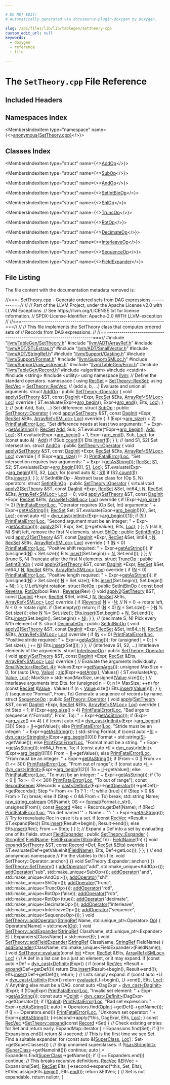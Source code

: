 ```yaml
---

# DO NOT EDIT!
# Automatically generated via docusaurus-plugin-doxygen by Doxygen.

slug: /api/files/lib/lib/tablegen/settheory-cpp
custom_edit_url: null
keywords:
  - doxygen
  - reference
  - file

---
```





# The `SetTheory.cpp` File Reference

<DoxygenPage pluginConfig={pluginConfig}>



## Included Headers

<IncludesList>
<IncludesListItem
  filePath="llvm/TableGen/SetTheory.h"
  permalink="/docs/api/files/include/include/llvm/include/llvm/tablegen/settheory-h"
  isLocal="true" />
<IncludesListItem
  filePath="llvm/ADT/ArrayRef.h"
  permalink="/docs/api/files/include/include/llvm/include/llvm/adt/arrayref-h"
  isLocal="true" />
<IncludesListItem
  filePath="llvm/ADT/STLExtras.h"
  permalink="/docs/api/files/include/include/llvm/include/llvm/adt/stlextras-h"
  isLocal="true" />
<IncludesListItem
  filePath="llvm/ADT/SmallVector.h"
  permalink="/docs/api/files/include/include/llvm/include/llvm/adt/smallvector-h"
  isLocal="true" />
<IncludesListItem
  filePath="llvm/ADT/StringRef.h"
  permalink="/docs/api/files/include/include/llvm/include/llvm/adt/stringref-h"
  isLocal="true" />
<IncludesListItem
  filePath="llvm/Support/Casting.h"
  permalink="/docs/api/files/include/include/llvm/include/llvm/support/casting-h"
  isLocal="true" />
<IncludesListItem
  filePath="llvm/Support/Format.h"
  permalink="/docs/api/files/include/include/llvm/include/llvm/support/format-h"
  isLocal="true" />
<IncludesListItem
  filePath="llvm/Support/SMLoc.h"
  permalink="/docs/api/files/include/include/llvm/include/llvm/support/smloc-h"
  isLocal="true" />
<IncludesListItem
  filePath="llvm/Support/raw_ostream.h"
  permalink="/docs/api/files/include/include/llvm/include/llvm/support/raw-ostream-h"
  isLocal="true" />
<IncludesListItem
  filePath="llvm/TableGen/Error.h"
  permalink="/docs/api/files/include/include/llvm/include/llvm/tablegen/error-h"
  isLocal="true" />
<IncludesListItem
  filePath="llvm/TableGen/Record.h"
  permalink="/docs/api/files/include/include/llvm/include/llvm/tablegen/record-h"
  isLocal="true" />
<IncludesListItem
  filePath="algorithm"
  permalink=""
  isLocal="false" />
<IncludesListItem
  filePath="cstdint"
  permalink=""
  isLocal="false" />
<IncludesListItem
  filePath="string"
  permalink=""
  isLocal="false" />
<IncludesListItem
  filePath="utility"
  permalink=""
  isLocal="false" />
</IncludesList>

## Namespaces Index

<MembersIndex>

<MembersIndexItem
  type="namespace"
  name={<><a href="/docs/api/namespaces/anonymous-settheory-cpp-">anonymous&#123;SetTheory.cpp&#125;</a></>}>
</MembersIndexItem>

</MembersIndex>

## Classes Index

<MembersIndex>

<MembersIndexItem
  type="struct"
  name={<><a href="/docs/api/structs/anonymous-namespace-settheory-cpp-/addop">AddOp</a></>}>
</MembersIndexItem>

<MembersIndexItem
  type="struct"
  name={<><a href="/docs/api/structs/anonymous-namespace-settheory-cpp-/subop">SubOp</a></>}>
</MembersIndexItem>

<MembersIndexItem
  type="struct"
  name={<><a href="/docs/api/structs/anonymous-namespace-settheory-cpp-/andop">AndOp</a></>}>
</MembersIndexItem>

<MembersIndexItem
  type="struct"
  name={<><a href="/docs/api/structs/anonymous-namespace-settheory-cpp-/setintbinop">SetIntBinOp</a></>}>
</MembersIndexItem>

<MembersIndexItem
  type="struct"
  name={<><a href="/docs/api/structs/anonymous-namespace-settheory-cpp-/shlop">ShlOp</a></>}>
</MembersIndexItem>

<MembersIndexItem
  type="struct"
  name={<><a href="/docs/api/structs/anonymous-namespace-settheory-cpp-/truncop">TruncOp</a></>}>
</MembersIndexItem>

<MembersIndexItem
  type="struct"
  name={<><a href="/docs/api/structs/anonymous-namespace-settheory-cpp-/rotop">RotOp</a></>}>
</MembersIndexItem>

<MembersIndexItem
  type="struct"
  name={<><a href="/docs/api/structs/anonymous-namespace-settheory-cpp-/decimateop">DecimateOp</a></>}>
</MembersIndexItem>

<MembersIndexItem
  type="struct"
  name={<><a href="/docs/api/structs/anonymous-namespace-settheory-cpp-/interleaveop">InterleaveOp</a></>}>
</MembersIndexItem>

<MembersIndexItem
  type="struct"
  name={<><a href="/docs/api/structs/anonymous-namespace-settheory-cpp-/sequenceop">SequenceOp</a></>}>
</MembersIndexItem>

<MembersIndexItem
  type="struct"
  name={<><a href="/docs/api/structs/anonymous-namespace-settheory-cpp-/fieldexpander">FieldExpander</a></>}>
</MembersIndexItem>

</MembersIndex>


## File Listing

The file content with the documentation metadata removed is:

<ProgramListing>

<Link id="l00001" /><CodeLine lineNumber="1"><span class="doxyHighlightComment">//===- SetTheory.cpp - Generate ordered sets from DAG expressions ---------===//</span></CodeLine>
<Link id="l00002" /><CodeLine lineNumber="2"><span class="doxyHighlightComment">//</span></CodeLine>
<Link id="l00003" /><CodeLine lineNumber="3"><span class="doxyHighlightComment">// Part of the LLVM Project, under the Apache License v2.0 with LLVM Exceptions.</span></CodeLine>
<Link id="l00004" /><CodeLine lineNumber="4"><span class="doxyHighlightComment">// See https://llvm.org/LICENSE.txt for license information.</span></CodeLine>
<Link id="l00005" /><CodeLine lineNumber="5"><span class="doxyHighlightComment">// SPDX-License-Identifier: Apache-2.0 WITH LLVM-exception</span></CodeLine>
<Link id="l00006" /><CodeLine lineNumber="6"><span class="doxyHighlightComment">//</span></CodeLine>
<Link id="l00007" /><CodeLine lineNumber="7"><span class="doxyHighlightComment">//===----------------------------------------------------------------------===//</span></CodeLine>
<Link id="l00008" /><CodeLine lineNumber="8"><span class="doxyHighlightComment">//</span></CodeLine>
<Link id="l00009" /><CodeLine lineNumber="9"><span class="doxyHighlightComment">// This file implements the SetTheory class that computes ordered sets of</span></CodeLine>
<Link id="l00010" /><CodeLine lineNumber="10"><span class="doxyHighlightComment">// Records from DAG expressions.</span></CodeLine>
<Link id="l00011" /><CodeLine lineNumber="11"><span class="doxyHighlightComment">//</span></CodeLine>
<Link id="l00012" /><CodeLine lineNumber="12"><span class="doxyHighlightComment">//===----------------------------------------------------------------------===//</span></CodeLine>
<Link id="l00013" /><CodeLine lineNumber="13"></CodeLine>
<Link id="l00014" /><CodeLine lineNumber="14"><span class="doxyHighlightPreprocessor">#include &quot;<a href="/docs/api/files/include/include/llvm/include/llvm/tablegen/settheory-h">llvm/TableGen/SetTheory.h</a>&quot;</span></CodeLine>
<Link id="l00015" /><CodeLine lineNumber="15"><span class="doxyHighlightPreprocessor">#include &quot;<a href="/docs/api/files/include/include/llvm/include/llvm/adt/arrayref-h">llvm/ADT/ArrayRef.h</a>&quot;</span></CodeLine>
<Link id="l00016" /><CodeLine lineNumber="16"><span class="doxyHighlightPreprocessor">#include &quot;<a href="/docs/api/files/include/include/llvm/include/llvm/adt/stlextras-h">llvm/ADT/STLExtras.h</a>&quot;</span></CodeLine>
<Link id="l00017" /><CodeLine lineNumber="17"><span class="doxyHighlightPreprocessor">#include &quot;<a href="/docs/api/files/include/include/llvm/include/llvm/adt/smallvector-h">llvm/ADT/SmallVector.h</a>&quot;</span></CodeLine>
<Link id="l00018" /><CodeLine lineNumber="18"><span class="doxyHighlightPreprocessor">#include &quot;<a href="/docs/api/files/include/include/llvm/include/llvm/adt/stringref-h">llvm/ADT/StringRef.h</a>&quot;</span></CodeLine>
<Link id="l00019" /><CodeLine lineNumber="19"><span class="doxyHighlightPreprocessor">#include &quot;<a href="/docs/api/files/include/include/llvm/include/llvm/support/casting-h">llvm/Support/Casting.h</a>&quot;</span></CodeLine>
<Link id="l00020" /><CodeLine lineNumber="20"><span class="doxyHighlightPreprocessor">#include &quot;<a href="/docs/api/files/include/include/llvm/include/llvm/support/format-h">llvm/Support/Format.h</a>&quot;</span></CodeLine>
<Link id="l00021" /><CodeLine lineNumber="21"><span class="doxyHighlightPreprocessor">#include &quot;<a href="/docs/api/files/include/include/llvm/include/llvm/support/smloc-h">llvm/Support/SMLoc.h</a>&quot;</span></CodeLine>
<Link id="l00022" /><CodeLine lineNumber="22"><span class="doxyHighlightPreprocessor">#include &quot;<a href="/docs/api/files/include/include/llvm/include/llvm/support/raw-ostream-h">llvm/Support/raw&#95;ostream.h</a>&quot;</span></CodeLine>
<Link id="l00023" /><CodeLine lineNumber="23"><span class="doxyHighlightPreprocessor">#include &quot;<a href="/docs/api/files/include/include/llvm/include/llvm/tablegen/error-h">llvm/TableGen/Error.h</a>&quot;</span></CodeLine>
<Link id="l00024" /><CodeLine lineNumber="24"><span class="doxyHighlightPreprocessor">#include &quot;<a href="/docs/api/files/include/include/llvm/include/llvm/tablegen/record-h">llvm/TableGen/Record.h</a>&quot;</span></CodeLine>
<Link id="l00025" /><CodeLine lineNumber="25"><span class="doxyHighlightPreprocessor">#include &lt;algorithm&gt;</span></CodeLine>
<Link id="l00026" /><CodeLine lineNumber="26"><span class="doxyHighlightPreprocessor">#include &lt;cstdint&gt;</span></CodeLine>
<Link id="l00027" /><CodeLine lineNumber="27"><span class="doxyHighlightPreprocessor">#include &lt;string&gt;</span></CodeLine>
<Link id="l00028" /><CodeLine lineNumber="28"><span class="doxyHighlightPreprocessor">#include &lt;utility&gt;</span></CodeLine>
<Link id="l00029" /><CodeLine lineNumber="29"></CodeLine>
<Link id="l00030" /><CodeLine lineNumber="30"><span class="doxyHighlightKeyword">using namespace </span><span class="doxyHighlight"><a href="/docs/api/namespaces/llvm">llvm</a>;</span></CodeLine>
<Link id="l00031" /><CodeLine lineNumber="31"></CodeLine>
<Link id="l00032" /><CodeLine lineNumber="32"><span class="doxyHighlightComment">// Define the standard operators.</span></CodeLine>
<Link id="l00033" /><CodeLine lineNumber="33" lineLink="/docs/api/namespaces/anonymous-settheory-cpp-"><span class="doxyHighlightKeyword">namespace </span><span class="doxyHighlight">&#123;</span></CodeLine>
<Link id="l00034" /><CodeLine lineNumber="34"></CodeLine>
<Link id="l00035" /><CodeLine lineNumber="35" lineLink="/docs/api/namespaces/anonymous-settheory-cpp-/#a7bb4cdf28f18d7ab5d42f0ab3f7e32f4"><span class="doxyHighlightKeyword">using </span><span class="doxyHighlight"><a href="/docs/api/namespaces/anonymous-settheory-cpp-/#a7bb4cdf28f18d7ab5d42f0ab3f7e32f4">RecSet</a> = <a href="/docs/api/classes/llvm/settheory/#aa72962c0b2d060b1ce6ab6f0cf3a5c42">SetTheory::RecSet</a>;</span></CodeLine>
<Link id="l00036" /><CodeLine lineNumber="36" lineLink="/docs/api/namespaces/anonymous-settheory-cpp-/#a83c05c417385b2646dcd4347384486a0"><span class="doxyHighlightKeyword">using </span><span class="doxyHighlight"><a href="/docs/api/namespaces/anonymous-settheory-cpp-/#a83c05c417385b2646dcd4347384486a0">RecVec</a> = <a href="/docs/api/classes/llvm/settheory/#ae849bddddd831fff452588a2c7bc0fad">SetTheory::RecVec</a>;</span></CodeLine>
<Link id="l00037" /><CodeLine lineNumber="37"></CodeLine>
<Link id="l00038" /><CodeLine lineNumber="38"><span class="doxyHighlightComment">// (add a, b, ...) Evaluate and union all arguments.</span></CodeLine>
<Link id="l00039" /><CodeLine lineNumber="39" lineLink="/docs/api/structs/anonymous-namespace-settheory-cpp-/addop"><span class="doxyHighlightKeyword">struct </span><span class="doxyHighlight"><a href="/docs/api/structs/anonymous-namespace-settheory-cpp-/addop">AddOp</a> : </span><span class="doxyHighlightKeyword">public</span><span class="doxyHighlight"> <a href="/docs/api/classes/llvm/settheory/operator">SetTheory::Operator</a> &#123;</span></CodeLine>
<Link id="l00040" /><CodeLine lineNumber="40" lineLink="/docs/api/structs/anonymous-namespace-settheory-cpp-/addop/#aa89b887aea278884803c6aed29e795cd"><span class="doxyHighlight">  </span><span class="doxyHighlightKeywordType">void</span><span class="doxyHighlight"> <a href="/docs/api/structs/anonymous-namespace-settheory-cpp-/addop/#aa89b887aea278884803c6aed29e795cd">apply</a>(<a href="/docs/api/classes/llvm/settheory">SetTheory</a> &amp;ST, </span><span class="doxyHighlightKeyword">const</span><span class="doxyHighlight"> <a href="/docs/api/classes/llvm/daginit">DagInit</a> &#42;Expr, <a href="/docs/api/namespaces/anonymous-settheory-cpp-/#a7bb4cdf28f18d7ab5d42f0ab3f7e32f4">RecSet</a> &amp;Elts,</span></CodeLine>
<Link id="l00041" /><CodeLine lineNumber="41"><span class="doxyHighlight">             <a href="/docs/api/classes/llvm/arrayref">ArrayRef&lt;SMLoc&gt;</a> <a href="/docs/api/namespaces/llvm/loc">Loc</a>)</span><span class="doxyHighlightKeyword"> override </span><span class="doxyHighlight">&#123;</span></CodeLine>
<Link id="l00042" /><CodeLine lineNumber="42"><span class="doxyHighlight">    ST.evaluate(Expr-&gt;<a href="/docs/api/classes/llvm/daginit/#a3d4a644883755522c1704e7723081dd3">arg&#95;begin</a>(), Expr-&gt;<a href="/docs/api/classes/llvm/daginit/#a405ce70bda7e11bbfffa09bd47eb313e">arg&#95;end</a>(), Elts, <a href="/docs/api/namespaces/llvm/loc">Loc</a>);</span></CodeLine>
<Link id="l00043" /><CodeLine lineNumber="43"><span class="doxyHighlight">  &#125;</span></CodeLine>
<Link id="l00044" /><CodeLine lineNumber="44"><span class="doxyHighlight">&#125;;</span></CodeLine>
<Link id="l00045" /><CodeLine lineNumber="45"></CodeLine>
<Link id="l00046" /><CodeLine lineNumber="46"><span class="doxyHighlightComment">// (sub Add, Sub, ...) Set difference.</span></CodeLine>
<Link id="l00047" /><CodeLine lineNumber="47" lineLink="/docs/api/structs/anonymous-namespace-settheory-cpp-/subop"><span class="doxyHighlightKeyword">struct </span><span class="doxyHighlight"><a href="/docs/api/structs/anonymous-namespace-settheory-cpp-/subop">SubOp</a> : </span><span class="doxyHighlightKeyword">public</span><span class="doxyHighlight"> <a href="/docs/api/classes/llvm/settheory/operator">SetTheory::Operator</a> &#123;</span></CodeLine>
<Link id="l00048" /><CodeLine lineNumber="48" lineLink="/docs/api/structs/anonymous-namespace-settheory-cpp-/subop/#af50c311ae6a511143253a0f9357456a4"><span class="doxyHighlight">  </span><span class="doxyHighlightKeywordType">void</span><span class="doxyHighlight"> <a href="/docs/api/structs/anonymous-namespace-settheory-cpp-/subop/#af50c311ae6a511143253a0f9357456a4">apply</a>(<a href="/docs/api/classes/llvm/settheory">SetTheory</a> &amp;ST, </span><span class="doxyHighlightKeyword">const</span><span class="doxyHighlight"> <a href="/docs/api/classes/llvm/daginit">DagInit</a> &#42;Expr, <a href="/docs/api/namespaces/anonymous-settheory-cpp-/#a7bb4cdf28f18d7ab5d42f0ab3f7e32f4">RecSet</a> &amp;Elts,</span></CodeLine>
<Link id="l00049" /><CodeLine lineNumber="49"><span class="doxyHighlight">             <a href="/docs/api/classes/llvm/arrayref">ArrayRef&lt;SMLoc&gt;</a> <a href="/docs/api/namespaces/llvm/loc">Loc</a>)</span><span class="doxyHighlightKeyword"> override </span><span class="doxyHighlight">&#123;</span></CodeLine>
<Link id="l00050" /><CodeLine lineNumber="50"><span class="doxyHighlight">    </span><span class="doxyHighlightKeywordFlow">if</span><span class="doxyHighlight"> (Expr-&gt;<a href="/docs/api/classes/llvm/daginit/#aad7499a93d0fd38b9875c8bee6f44713">arg&#95;size</a>() &lt; 2)</span></CodeLine>
<Link id="l00051" /><CodeLine lineNumber="51"><span class="doxyHighlight">      <a href="/docs/api/namespaces/llvm/#a2d33cbf73d16f36bdf9d289cf01d0006">PrintFatalError</a>(<a href="/docs/api/namespaces/llvm/loc">Loc</a>, </span><span class="doxyHighlightStringLiteral">&quot;Set difference needs at least two arguments: &quot;</span><span class="doxyHighlight"> +</span></CodeLine>
<Link id="l00052" /><CodeLine lineNumber="52"><span class="doxyHighlight">        Expr-&gt;<a href="/docs/api/classes/llvm/daginit/#af2a7d55b296392d5ed5ae25c769503c6">getAsString</a>());</span></CodeLine>
<Link id="l00053" /><CodeLine lineNumber="53"><span class="doxyHighlight">    <a href="/docs/api/namespaces/anonymous-settheory-cpp-/#a7bb4cdf28f18d7ab5d42f0ab3f7e32f4">RecSet</a> <a href="/docs/api/namespaces/llvm/#aac36edd0f1ce976f0025c98e88d3830eaec211f7c20af43e742bf2570c3cb84f9">Add</a>, Sub;</span></CodeLine>
<Link id="l00054" /><CodeLine lineNumber="54"><span class="doxyHighlight">    ST.evaluate(&#42;Expr-&gt;<a href="/docs/api/classes/llvm/daginit/#a3d4a644883755522c1704e7723081dd3">arg&#95;begin</a>(), <a href="/docs/api/namespaces/llvm/#aac36edd0f1ce976f0025c98e88d3830eaec211f7c20af43e742bf2570c3cb84f9">Add</a>, <a href="/docs/api/namespaces/llvm/loc">Loc</a>);</span></CodeLine>
<Link id="l00055" /><CodeLine lineNumber="55"><span class="doxyHighlight">    ST.evaluate(Expr-&gt;<a href="/docs/api/classes/llvm/daginit/#a3d4a644883755522c1704e7723081dd3">arg&#95;begin</a>() + 1, Expr-&gt;<a href="/docs/api/classes/llvm/daginit/#a405ce70bda7e11bbfffa09bd47eb313e">arg&#95;end</a>(), Sub, <a href="/docs/api/namespaces/llvm/loc">Loc</a>);</span></CodeLine>
<Link id="l00056" /><CodeLine lineNumber="56"><span class="doxyHighlight">    </span><span class="doxyHighlightKeywordFlow">for</span><span class="doxyHighlight"> (</span><span class="doxyHighlightKeyword">const</span><span class="doxyHighlight"> </span><span class="doxyHighlightKeyword">auto</span><span class="doxyHighlight"> &amp;<a href="/docs/api/files/lib/lib/support/md5-cpp/#ac0eafdc9ee161b71e7af98af736952fd">I</a> : <a href="/docs/api/namespaces/llvm/#aac36edd0f1ce976f0025c98e88d3830eaec211f7c20af43e742bf2570c3cb84f9">Add</a>)</span></CodeLine>
<Link id="l00057" /><CodeLine lineNumber="57"><span class="doxyHighlight">      </span><span class="doxyHighlightKeywordFlow">if</span><span class="doxyHighlight"> (!Sub.<a href="/docs/api/classes/llvm/setvector/#abb03e3b6c4fd937936a13afe4f60d291">count</a>(<a href="/docs/api/files/lib/lib/support/md5-cpp/#ac0eafdc9ee161b71e7af98af736952fd">I</a>))</span></CodeLine>
<Link id="l00058" /><CodeLine lineNumber="58"><span class="doxyHighlight">        Elts.<a href="/docs/api/classes/llvm/setvector/#af34eb71cc483e84d2eca80575cb9ccde">insert</a>(<a href="/docs/api/files/lib/lib/support/md5-cpp/#ac0eafdc9ee161b71e7af98af736952fd">I</a>);</span></CodeLine>
<Link id="l00059" /><CodeLine lineNumber="59"><span class="doxyHighlight">  &#125;</span></CodeLine>
<Link id="l00060" /><CodeLine lineNumber="60"><span class="doxyHighlight">&#125;;</span></CodeLine>
<Link id="l00061" /><CodeLine lineNumber="61"></CodeLine>
<Link id="l00062" /><CodeLine lineNumber="62"><span class="doxyHighlightComment">// (and S1, S2) Set intersection.</span></CodeLine>
<Link id="l00063" /><CodeLine lineNumber="63" lineLink="/docs/api/structs/anonymous-namespace-settheory-cpp-/andop"><span class="doxyHighlightKeyword">struct </span><span class="doxyHighlight"><a href="/docs/api/structs/anonymous-namespace-settheory-cpp-/andop">AndOp</a> : </span><span class="doxyHighlightKeyword">public</span><span class="doxyHighlight"> <a href="/docs/api/classes/llvm/settheory/operator">SetTheory::Operator</a> &#123;</span></CodeLine>
<Link id="l00064" /><CodeLine lineNumber="64" lineLink="/docs/api/structs/anonymous-namespace-settheory-cpp-/andop/#a2a95bd4196657729f481b17b7c457d6d"><span class="doxyHighlight">  </span><span class="doxyHighlightKeywordType">void</span><span class="doxyHighlight"> <a href="/docs/api/structs/anonymous-namespace-settheory-cpp-/andop/#a2a95bd4196657729f481b17b7c457d6d">apply</a>(<a href="/docs/api/classes/llvm/settheory">SetTheory</a> &amp;ST, </span><span class="doxyHighlightKeyword">const</span><span class="doxyHighlight"> <a href="/docs/api/classes/llvm/daginit">DagInit</a> &#42;Expr, <a href="/docs/api/namespaces/anonymous-settheory-cpp-/#a7bb4cdf28f18d7ab5d42f0ab3f7e32f4">RecSet</a> &amp;Elts,</span></CodeLine>
<Link id="l00065" /><CodeLine lineNumber="65"><span class="doxyHighlight">             <a href="/docs/api/classes/llvm/arrayref">ArrayRef&lt;SMLoc&gt;</a> <a href="/docs/api/namespaces/llvm/loc">Loc</a>)</span><span class="doxyHighlightKeyword"> override </span><span class="doxyHighlight">&#123;</span></CodeLine>
<Link id="l00066" /><CodeLine lineNumber="66"><span class="doxyHighlight">    </span><span class="doxyHighlightKeywordFlow">if</span><span class="doxyHighlight"> (Expr-&gt;<a href="/docs/api/classes/llvm/daginit/#aad7499a93d0fd38b9875c8bee6f44713">arg&#95;size</a>() != 2)</span></CodeLine>
<Link id="l00067" /><CodeLine lineNumber="67"><span class="doxyHighlight">      <a href="/docs/api/namespaces/llvm/#a2d33cbf73d16f36bdf9d289cf01d0006">PrintFatalError</a>(<a href="/docs/api/namespaces/llvm/loc">Loc</a>, </span><span class="doxyHighlightStringLiteral">&quot;Set intersection requires two arguments: &quot;</span><span class="doxyHighlight"> +</span></CodeLine>
<Link id="l00068" /><CodeLine lineNumber="68"><span class="doxyHighlight">        Expr-&gt;<a href="/docs/api/classes/llvm/daginit/#af2a7d55b296392d5ed5ae25c769503c6">getAsString</a>());</span></CodeLine>
<Link id="l00069" /><CodeLine lineNumber="69"><span class="doxyHighlight">    <a href="/docs/api/namespaces/anonymous-settheory-cpp-/#a7bb4cdf28f18d7ab5d42f0ab3f7e32f4">RecSet</a> <a href="/docs/api/files/lib/lib/target/lib/target/amdgpu/amdgpulegalizerinfo-cpp/#a22eabd3566ae5f32cb6f594f4f343399">S1</a>, S2;</span></CodeLine>
<Link id="l00070" /><CodeLine lineNumber="70"><span class="doxyHighlight">    ST.evaluate(Expr-&gt;<a href="/docs/api/classes/llvm/daginit/#a3d4a644883755522c1704e7723081dd3">arg&#95;begin</a>()&#91;0&#93;, <a href="/docs/api/files/lib/lib/target/lib/target/amdgpu/amdgpulegalizerinfo-cpp/#a22eabd3566ae5f32cb6f594f4f343399">S1</a>, <a href="/docs/api/namespaces/llvm/loc">Loc</a>);</span></CodeLine>
<Link id="l00071" /><CodeLine lineNumber="71"><span class="doxyHighlight">    ST.evaluate(Expr-&gt;<a href="/docs/api/classes/llvm/daginit/#a3d4a644883755522c1704e7723081dd3">arg&#95;begin</a>()&#91;1&#93;, S2, <a href="/docs/api/namespaces/llvm/loc">Loc</a>);</span></CodeLine>
<Link id="l00072" /><CodeLine lineNumber="72"><span class="doxyHighlight">    </span><span class="doxyHighlightKeywordFlow">for</span><span class="doxyHighlight"> (</span><span class="doxyHighlightKeyword">const</span><span class="doxyHighlight"> </span><span class="doxyHighlightKeyword">auto</span><span class="doxyHighlight"> &amp;<a href="/docs/api/files/lib/lib/support/md5-cpp/#ac0eafdc9ee161b71e7af98af736952fd">I</a> : <a href="/docs/api/files/lib/lib/target/lib/target/amdgpu/amdgpulegalizerinfo-cpp/#a22eabd3566ae5f32cb6f594f4f343399">S1</a>)</span></CodeLine>
<Link id="l00073" /><CodeLine lineNumber="73"><span class="doxyHighlight">      </span><span class="doxyHighlightKeywordFlow">if</span><span class="doxyHighlight"> (S2.<a href="/docs/api/classes/llvm/setvector/#abb03e3b6c4fd937936a13afe4f60d291">count</a>(<a href="/docs/api/files/lib/lib/support/md5-cpp/#ac0eafdc9ee161b71e7af98af736952fd">I</a>))</span></CodeLine>
<Link id="l00074" /><CodeLine lineNumber="74"><span class="doxyHighlight">        Elts.<a href="/docs/api/classes/llvm/setvector/#af34eb71cc483e84d2eca80575cb9ccde">insert</a>(<a href="/docs/api/files/lib/lib/support/md5-cpp/#ac0eafdc9ee161b71e7af98af736952fd">I</a>);</span></CodeLine>
<Link id="l00075" /><CodeLine lineNumber="75"><span class="doxyHighlight">  &#125;</span></CodeLine>
<Link id="l00076" /><CodeLine lineNumber="76"><span class="doxyHighlight">&#125;;</span></CodeLine>
<Link id="l00077" /><CodeLine lineNumber="77"></CodeLine>
<Link id="l00078" /><CodeLine lineNumber="78"><span class="doxyHighlightComment">// SetIntBinOp - Abstract base class for (Op S, N) operators.</span></CodeLine>
<Link id="l00079" /><CodeLine lineNumber="79" lineLink="/docs/api/structs/anonymous-namespace-settheory-cpp-/setintbinop"><span class="doxyHighlightKeyword">struct </span><span class="doxyHighlight"><a href="/docs/api/structs/anonymous-namespace-settheory-cpp-/setintbinop">SetIntBinOp</a> : </span><span class="doxyHighlightKeyword">public</span><span class="doxyHighlight"> <a href="/docs/api/classes/llvm/settheory/operator">SetTheory::Operator</a> &#123;</span></CodeLine>
<Link id="l00080" /><CodeLine lineNumber="80" lineLink="/docs/api/structs/anonymous-namespace-settheory-cpp-/setintbinop/#ab705d6d3f3438f5cb077cd2632a204ee"><span class="doxyHighlight">  </span><span class="doxyHighlightKeyword">virtual</span><span class="doxyHighlight"> </span><span class="doxyHighlightKeywordType">void</span><span class="doxyHighlight"> <a href="/docs/api/structs/anonymous-namespace-settheory-cpp-/setintbinop/#ab705d6d3f3438f5cb077cd2632a204ee">apply2</a>(<a href="/docs/api/classes/llvm/settheory">SetTheory</a> &amp;ST, </span><span class="doxyHighlightKeyword">const</span><span class="doxyHighlight"> <a href="/docs/api/classes/llvm/daginit">DagInit</a> &#42;Expr, <a href="/docs/api/namespaces/anonymous-settheory-cpp-/#a7bb4cdf28f18d7ab5d42f0ab3f7e32f4">RecSet</a> &amp;Set,</span></CodeLine>
<Link id="l00081" /><CodeLine lineNumber="81"><span class="doxyHighlight">                      int64&#95;t <a href="/docs/api/files/lib/lib/support/regcomp-c/#a0240ac851181b84ac374872dc5434ee4">N</a>, <a href="/docs/api/namespaces/anonymous-settheory-cpp-/#a7bb4cdf28f18d7ab5d42f0ab3f7e32f4">RecSet</a> &amp;Elts, <a href="/docs/api/classes/llvm/arrayref">ArrayRef&lt;SMLoc&gt;</a> <a href="/docs/api/namespaces/llvm/loc">Loc</a>) = 0;</span></CodeLine>
<Link id="l00082" /><CodeLine lineNumber="82"></CodeLine>
<Link id="l00083" /><CodeLine lineNumber="83" lineLink="/docs/api/structs/anonymous-namespace-settheory-cpp-/setintbinop/#ae570e2000b85605d03945f093d724fde"><span class="doxyHighlight">  </span><span class="doxyHighlightKeywordType">void</span><span class="doxyHighlight"> <a href="/docs/api/structs/anonymous-namespace-settheory-cpp-/setintbinop/#ae570e2000b85605d03945f093d724fde">apply</a>(<a href="/docs/api/classes/llvm/settheory">SetTheory</a> &amp;ST, </span><span class="doxyHighlightKeyword">const</span><span class="doxyHighlight"> <a href="/docs/api/classes/llvm/daginit">DagInit</a> &#42;Expr, <a href="/docs/api/namespaces/anonymous-settheory-cpp-/#a7bb4cdf28f18d7ab5d42f0ab3f7e32f4">RecSet</a> &amp;Elts,</span></CodeLine>
<Link id="l00084" /><CodeLine lineNumber="84"><span class="doxyHighlight">             <a href="/docs/api/classes/llvm/arrayref">ArrayRef&lt;SMLoc&gt;</a> <a href="/docs/api/namespaces/llvm/loc">Loc</a>)</span><span class="doxyHighlightKeyword"> override </span><span class="doxyHighlight">&#123;</span></CodeLine>
<Link id="l00085" /><CodeLine lineNumber="85"><span class="doxyHighlight">    </span><span class="doxyHighlightKeywordFlow">if</span><span class="doxyHighlight"> (Expr-&gt;<a href="/docs/api/classes/llvm/daginit/#aad7499a93d0fd38b9875c8bee6f44713">arg&#95;size</a>() != 2)</span></CodeLine>
<Link id="l00086" /><CodeLine lineNumber="86"><span class="doxyHighlight">      <a href="/docs/api/namespaces/llvm/#a2d33cbf73d16f36bdf9d289cf01d0006">PrintFatalError</a>(<a href="/docs/api/namespaces/llvm/loc">Loc</a>, </span><span class="doxyHighlightStringLiteral">&quot;Operator requires (Op Set, Int) arguments: &quot;</span><span class="doxyHighlight"> +</span></CodeLine>
<Link id="l00087" /><CodeLine lineNumber="87"><span class="doxyHighlight">        Expr-&gt;<a href="/docs/api/classes/llvm/daginit/#af2a7d55b296392d5ed5ae25c769503c6">getAsString</a>());</span></CodeLine>
<Link id="l00088" /><CodeLine lineNumber="88"><span class="doxyHighlight">    <a href="/docs/api/namespaces/anonymous-settheory-cpp-/#a7bb4cdf28f18d7ab5d42f0ab3f7e32f4">RecSet</a> Set;</span></CodeLine>
<Link id="l00089" /><CodeLine lineNumber="89"><span class="doxyHighlight">    ST.evaluate(Expr-&gt;<a href="/docs/api/classes/llvm/daginit/#a3d4a644883755522c1704e7723081dd3">arg&#95;begin</a>()&#91;0&#93;, Set, <a href="/docs/api/namespaces/llvm/loc">Loc</a>);</span></CodeLine>
<Link id="l00090" /><CodeLine lineNumber="90"><span class="doxyHighlight">    </span><span class="doxyHighlightKeyword">const</span><span class="doxyHighlight"> </span><span class="doxyHighlightKeyword">auto</span><span class="doxyHighlight"> &#42;<a href="/docs/api/files/lib/lib/target/lib/target/nvptx/nvvmintrrange-cpp/#ac5804672fc0850438d63caec770647f8">II</a> = <a href="/docs/api/namespaces/llvm/#a22eeee01734061ac1b31ccd994c49eef">dyn&#95;cast&lt;IntInit&gt;</a>(Expr-&gt;<a href="/docs/api/classes/llvm/daginit/#a3d4a644883755522c1704e7723081dd3">arg&#95;begin</a>()&#91;1&#93;);</span></CodeLine>
<Link id="l00091" /><CodeLine lineNumber="91"><span class="doxyHighlight">    </span><span class="doxyHighlightKeywordFlow">if</span><span class="doxyHighlight"> (!<a href="/docs/api/files/lib/lib/target/lib/target/nvptx/nvvmintrrange-cpp/#ac5804672fc0850438d63caec770647f8">II</a>)</span></CodeLine>
<Link id="l00092" /><CodeLine lineNumber="92"><span class="doxyHighlight">      <a href="/docs/api/namespaces/llvm/#a2d33cbf73d16f36bdf9d289cf01d0006">PrintFatalError</a>(<a href="/docs/api/namespaces/llvm/loc">Loc</a>, </span><span class="doxyHighlightStringLiteral">&quot;Second argument must be an integer: &quot;</span><span class="doxyHighlight"> +</span></CodeLine>
<Link id="l00093" /><CodeLine lineNumber="93"><span class="doxyHighlight">        Expr-&gt;<a href="/docs/api/classes/llvm/daginit/#af2a7d55b296392d5ed5ae25c769503c6">getAsString</a>());</span></CodeLine>
<Link id="l00094" /><CodeLine lineNumber="94"><span class="doxyHighlight">    <a href="/docs/api/structs/anonymous-namespace-settheory-cpp-/setintbinop/#ab705d6d3f3438f5cb077cd2632a204ee">apply2</a>(ST, Expr, Set, <a href="/docs/api/files/lib/lib/target/lib/target/nvptx/nvvmintrrange-cpp/#ac5804672fc0850438d63caec770647f8">II</a>-&gt;getValue(), Elts, <a href="/docs/api/namespaces/llvm/loc">Loc</a>);</span></CodeLine>
<Link id="l00095" /><CodeLine lineNumber="95"><span class="doxyHighlight">  &#125;</span></CodeLine>
<Link id="l00096" /><CodeLine lineNumber="96"><span class="doxyHighlight">&#125;;</span></CodeLine>
<Link id="l00097" /><CodeLine lineNumber="97"></CodeLine>
<Link id="l00098" /><CodeLine lineNumber="98"><span class="doxyHighlightComment">// (shl S, N) Shift left, remove the first N elements.</span></CodeLine>
<Link id="l00099" /><CodeLine lineNumber="99" lineLink="/docs/api/structs/anonymous-namespace-settheory-cpp-/shlop"><span class="doxyHighlightKeyword">struct </span><span class="doxyHighlight"><a href="/docs/api/structs/anonymous-namespace-settheory-cpp-/shlop">ShlOp</a> : </span><span class="doxyHighlightKeyword">public</span><span class="doxyHighlight"> <a href="/docs/api/structs/anonymous-namespace-settheory-cpp-/setintbinop">SetIntBinOp</a> &#123;</span></CodeLine>
<Link id="l00100" /><CodeLine lineNumber="100" lineLink="/docs/api/structs/anonymous-namespace-settheory-cpp-/shlop/#aae3550d12fea16af5b89c43371e66844"><span class="doxyHighlight">  </span><span class="doxyHighlightKeywordType">void</span><span class="doxyHighlight"> <a href="/docs/api/structs/anonymous-namespace-settheory-cpp-/shlop/#aae3550d12fea16af5b89c43371e66844">apply2</a>(<a href="/docs/api/classes/llvm/settheory">SetTheory</a> &amp;ST, </span><span class="doxyHighlightKeyword">const</span><span class="doxyHighlight"> <a href="/docs/api/classes/llvm/daginit">DagInit</a> &#42;Expr, <a href="/docs/api/namespaces/anonymous-settheory-cpp-/#a7bb4cdf28f18d7ab5d42f0ab3f7e32f4">RecSet</a> &amp;Set, int64&#95;t <a href="/docs/api/files/lib/lib/support/regcomp-c/#a0240ac851181b84ac374872dc5434ee4">N</a>,</span></CodeLine>
<Link id="l00101" /><CodeLine lineNumber="101"><span class="doxyHighlight">              <a href="/docs/api/namespaces/anonymous-settheory-cpp-/#a7bb4cdf28f18d7ab5d42f0ab3f7e32f4">RecSet</a> &amp;Elts, <a href="/docs/api/classes/llvm/arrayref">ArrayRef&lt;SMLoc&gt;</a> <a href="/docs/api/namespaces/llvm/loc">Loc</a>)</span><span class="doxyHighlightKeyword"> override </span><span class="doxyHighlight">&#123;</span></CodeLine>
<Link id="l00102" /><CodeLine lineNumber="102"><span class="doxyHighlight">    </span><span class="doxyHighlightKeywordFlow">if</span><span class="doxyHighlight"> (<a href="/docs/api/files/lib/lib/support/regcomp-c/#a0240ac851181b84ac374872dc5434ee4">N</a> &lt; 0)</span></CodeLine>
<Link id="l00103" /><CodeLine lineNumber="103"><span class="doxyHighlight">      <a href="/docs/api/namespaces/llvm/#a2d33cbf73d16f36bdf9d289cf01d0006">PrintFatalError</a>(<a href="/docs/api/namespaces/llvm/loc">Loc</a>, </span><span class="doxyHighlightStringLiteral">&quot;Positive shift required: &quot;</span><span class="doxyHighlight"> +</span></CodeLine>
<Link id="l00104" /><CodeLine lineNumber="104"><span class="doxyHighlight">        Expr-&gt;<a href="/docs/api/classes/llvm/daginit/#af2a7d55b296392d5ed5ae25c769503c6">getAsString</a>());</span></CodeLine>
<Link id="l00105" /><CodeLine lineNumber="105"><span class="doxyHighlight">    </span><span class="doxyHighlightKeywordFlow">if</span><span class="doxyHighlight"> (</span><span class="doxyHighlightKeywordType">unsigned</span><span class="doxyHighlight">(<a href="/docs/api/files/lib/lib/support/regcomp-c/#a0240ac851181b84ac374872dc5434ee4">N</a>) &lt; Set.size())</span></CodeLine>
<Link id="l00106" /><CodeLine lineNumber="106"><span class="doxyHighlight">      Elts.<a href="/docs/api/classes/llvm/setvector/#af34eb71cc483e84d2eca80575cb9ccde">insert</a>(Set.begin() + <a href="/docs/api/files/lib/lib/support/regcomp-c/#a0240ac851181b84ac374872dc5434ee4">N</a>, Set.end());</span></CodeLine>
<Link id="l00107" /><CodeLine lineNumber="107"><span class="doxyHighlight">  &#125;</span></CodeLine>
<Link id="l00108" /><CodeLine lineNumber="108"><span class="doxyHighlight">&#125;;</span></CodeLine>
<Link id="l00109" /><CodeLine lineNumber="109"></CodeLine>
<Link id="l00110" /><CodeLine lineNumber="110"><span class="doxyHighlightComment">// (trunc S, N) Truncate after the first N elements.</span></CodeLine>
<Link id="l00111" /><CodeLine lineNumber="111" lineLink="/docs/api/structs/anonymous-namespace-settheory-cpp-/truncop"><span class="doxyHighlightKeyword">struct </span><span class="doxyHighlight"><a href="/docs/api/structs/anonymous-namespace-settheory-cpp-/truncop">TruncOp</a> : </span><span class="doxyHighlightKeyword">public</span><span class="doxyHighlight"> <a href="/docs/api/structs/anonymous-namespace-settheory-cpp-/setintbinop">SetIntBinOp</a> &#123;</span></CodeLine>
<Link id="l00112" /><CodeLine lineNumber="112" lineLink="/docs/api/structs/anonymous-namespace-settheory-cpp-/truncop/#ac8dd7130676944aa7c321ac3a447c910"><span class="doxyHighlight">  </span><span class="doxyHighlightKeywordType">void</span><span class="doxyHighlight"> <a href="/docs/api/structs/anonymous-namespace-settheory-cpp-/truncop/#ac8dd7130676944aa7c321ac3a447c910">apply2</a>(<a href="/docs/api/classes/llvm/settheory">SetTheory</a> &amp;ST, </span><span class="doxyHighlightKeyword">const</span><span class="doxyHighlight"> <a href="/docs/api/classes/llvm/daginit">DagInit</a> &#42;Expr, <a href="/docs/api/namespaces/anonymous-settheory-cpp-/#a7bb4cdf28f18d7ab5d42f0ab3f7e32f4">RecSet</a> &amp;Set, int64&#95;t <a href="/docs/api/files/lib/lib/support/regcomp-c/#a0240ac851181b84ac374872dc5434ee4">N</a>,</span></CodeLine>
<Link id="l00113" /><CodeLine lineNumber="113"><span class="doxyHighlight">              <a href="/docs/api/namespaces/anonymous-settheory-cpp-/#a7bb4cdf28f18d7ab5d42f0ab3f7e32f4">RecSet</a> &amp;Elts, <a href="/docs/api/classes/llvm/arrayref">ArrayRef&lt;SMLoc&gt;</a> <a href="/docs/api/namespaces/llvm/loc">Loc</a>)</span><span class="doxyHighlightKeyword"> override </span><span class="doxyHighlight">&#123;</span></CodeLine>
<Link id="l00114" /><CodeLine lineNumber="114"><span class="doxyHighlight">    </span><span class="doxyHighlightKeywordFlow">if</span><span class="doxyHighlight"> (<a href="/docs/api/files/lib/lib/support/regcomp-c/#a0240ac851181b84ac374872dc5434ee4">N</a> &lt; 0)</span></CodeLine>
<Link id="l00115" /><CodeLine lineNumber="115"><span class="doxyHighlight">      <a href="/docs/api/namespaces/llvm/#a2d33cbf73d16f36bdf9d289cf01d0006">PrintFatalError</a>(<a href="/docs/api/namespaces/llvm/loc">Loc</a>, </span><span class="doxyHighlightStringLiteral">&quot;Positive length required: &quot;</span><span class="doxyHighlight"> +</span></CodeLine>
<Link id="l00116" /><CodeLine lineNumber="116"><span class="doxyHighlight">        Expr-&gt;<a href="/docs/api/classes/llvm/daginit/#af2a7d55b296392d5ed5ae25c769503c6">getAsString</a>());</span></CodeLine>
<Link id="l00117" /><CodeLine lineNumber="117"><span class="doxyHighlight">    </span><span class="doxyHighlightKeywordFlow">if</span><span class="doxyHighlight"> (</span><span class="doxyHighlightKeywordType">unsigned</span><span class="doxyHighlight">(<a href="/docs/api/files/lib/lib/support/regcomp-c/#a0240ac851181b84ac374872dc5434ee4">N</a>) &gt; Set.size())</span></CodeLine>
<Link id="l00118" /><CodeLine lineNumber="118"><span class="doxyHighlight">      <a href="/docs/api/files/lib/lib/support/regcomp-c/#a0240ac851181b84ac374872dc5434ee4">N</a> = Set.size();</span></CodeLine>
<Link id="l00119" /><CodeLine lineNumber="119"><span class="doxyHighlight">    Elts.<a href="/docs/api/classes/llvm/setvector/#af34eb71cc483e84d2eca80575cb9ccde">insert</a>(Set.begin(), Set.begin() + <a href="/docs/api/files/lib/lib/support/regcomp-c/#a0240ac851181b84ac374872dc5434ee4">N</a>);</span></CodeLine>
<Link id="l00120" /><CodeLine lineNumber="120"><span class="doxyHighlight">  &#125;</span></CodeLine>
<Link id="l00121" /><CodeLine lineNumber="121"><span class="doxyHighlight">&#125;;</span></CodeLine>
<Link id="l00122" /><CodeLine lineNumber="122"></CodeLine>
<Link id="l00123" /><CodeLine lineNumber="123"><span class="doxyHighlightComment">// Left/right rotation.</span></CodeLine>
<Link id="l00124" /><CodeLine lineNumber="124" lineLink="/docs/api/structs/anonymous-namespace-settheory-cpp-/rotop"><span class="doxyHighlightKeyword">struct </span><span class="doxyHighlight"><a href="/docs/api/structs/anonymous-namespace-settheory-cpp-/rotop/#a2d787badc6e32218e46dbe06cceb5a16">RotOp</a> : </span><span class="doxyHighlightKeyword">public</span><span class="doxyHighlight"> <a href="/docs/api/structs/anonymous-namespace-settheory-cpp-/setintbinop">SetIntBinOp</a> &#123;</span></CodeLine>
<Link id="l00125" /><CodeLine lineNumber="125" lineLink="/docs/api/structs/anonymous-namespace-settheory-cpp-/rotop/#a6869e3256cc22a63f9e876d9cf7f9654"><span class="doxyHighlight">  </span><span class="doxyHighlightKeyword">const</span><span class="doxyHighlight"> </span><span class="doxyHighlightKeywordType">bool</span><span class="doxyHighlight"> <a href="/docs/api/structs/anonymous-namespace-settheory-cpp-/rotop/#a6869e3256cc22a63f9e876d9cf7f9654">Reverse</a>;</span></CodeLine>
<Link id="l00126" /><CodeLine lineNumber="126"></CodeLine>
<Link id="l00127" /><CodeLine lineNumber="127" lineLink="/docs/api/structs/anonymous-namespace-settheory-cpp-/rotop/#a2d787badc6e32218e46dbe06cceb5a16"><span class="doxyHighlight">  <a href="/docs/api/structs/anonymous-namespace-settheory-cpp-/rotop/#a2d787badc6e32218e46dbe06cceb5a16">RotOp</a>(</span><span class="doxyHighlightKeywordType">bool</span><span class="doxyHighlight"> Rev) : <a href="/docs/api/structs/anonymous-namespace-settheory-cpp-/rotop/#a6869e3256cc22a63f9e876d9cf7f9654">Reverse</a>(Rev) &#123;&#125;</span></CodeLine>
<Link id="l00128" /><CodeLine lineNumber="128"></CodeLine>
<Link id="l00129" /><CodeLine lineNumber="129" lineLink="/docs/api/structs/anonymous-namespace-settheory-cpp-/rotop/#a3bdddb1972b8e6ad5a64c921e38f6794"><span class="doxyHighlight">  </span><span class="doxyHighlightKeywordType">void</span><span class="doxyHighlight"> <a href="/docs/api/structs/anonymous-namespace-settheory-cpp-/rotop/#a3bdddb1972b8e6ad5a64c921e38f6794">apply2</a>(<a href="/docs/api/classes/llvm/settheory">SetTheory</a> &amp;ST, </span><span class="doxyHighlightKeyword">const</span><span class="doxyHighlight"> <a href="/docs/api/classes/llvm/daginit">DagInit</a> &#42;Expr, <a href="/docs/api/namespaces/anonymous-settheory-cpp-/#a7bb4cdf28f18d7ab5d42f0ab3f7e32f4">RecSet</a> &amp;Set, int64&#95;t <a href="/docs/api/files/lib/lib/support/regcomp-c/#a0240ac851181b84ac374872dc5434ee4">N</a>,</span></CodeLine>
<Link id="l00130" /><CodeLine lineNumber="130"><span class="doxyHighlight">              <a href="/docs/api/namespaces/anonymous-settheory-cpp-/#a7bb4cdf28f18d7ab5d42f0ab3f7e32f4">RecSet</a> &amp;Elts, <a href="/docs/api/classes/llvm/arrayref">ArrayRef&lt;SMLoc&gt;</a> <a href="/docs/api/namespaces/llvm/loc">Loc</a>)</span><span class="doxyHighlightKeyword"> override </span><span class="doxyHighlight">&#123;</span></CodeLine>
<Link id="l00131" /><CodeLine lineNumber="131"><span class="doxyHighlight">    </span><span class="doxyHighlightKeywordFlow">if</span><span class="doxyHighlight"> (<a href="/docs/api/structs/anonymous-namespace-settheory-cpp-/rotop/#a6869e3256cc22a63f9e876d9cf7f9654">Reverse</a>)</span></CodeLine>
<Link id="l00132" /><CodeLine lineNumber="132"><span class="doxyHighlight">      <a href="/docs/api/files/lib/lib/support/regcomp-c/#a0240ac851181b84ac374872dc5434ee4">N</a> = -<a href="/docs/api/files/lib/lib/support/regcomp-c/#a0240ac851181b84ac374872dc5434ee4">N</a>;</span></CodeLine>
<Link id="l00133" /><CodeLine lineNumber="133"><span class="doxyHighlight">    </span><span class="doxyHighlightComment">// N &gt; 0 -&gt; rotate left, N &lt; 0 -&gt; rotate right.</span></CodeLine>
<Link id="l00134" /><CodeLine lineNumber="134"><span class="doxyHighlight">    </span><span class="doxyHighlightKeywordFlow">if</span><span class="doxyHighlight"> (Set.empty())</span></CodeLine>
<Link id="l00135" /><CodeLine lineNumber="135"><span class="doxyHighlight">      </span><span class="doxyHighlightKeywordFlow">return</span><span class="doxyHighlight">;</span></CodeLine>
<Link id="l00136" /><CodeLine lineNumber="136"><span class="doxyHighlight">    </span><span class="doxyHighlightKeywordFlow">if</span><span class="doxyHighlight"> (<a href="/docs/api/files/lib/lib/support/regcomp-c/#a0240ac851181b84ac374872dc5434ee4">N</a> &lt; 0)</span></CodeLine>
<Link id="l00137" /><CodeLine lineNumber="137"><span class="doxyHighlight">      <a href="/docs/api/files/lib/lib/support/regcomp-c/#a0240ac851181b84ac374872dc5434ee4">N</a> = Set.size() - (-<a href="/docs/api/files/lib/lib/support/regcomp-c/#a0240ac851181b84ac374872dc5434ee4">N</a> % Set.size());</span></CodeLine>
<Link id="l00138" /><CodeLine lineNumber="138"><span class="doxyHighlight">    </span><span class="doxyHighlightKeywordFlow">else</span></CodeLine>
<Link id="l00139" /><CodeLine lineNumber="139"><span class="doxyHighlight">      <a href="/docs/api/files/lib/lib/support/regcomp-c/#a0240ac851181b84ac374872dc5434ee4">N</a> %= Set.size();</span></CodeLine>
<Link id="l00140" /><CodeLine lineNumber="140"><span class="doxyHighlight">    Elts.<a href="/docs/api/classes/llvm/setvector/#af34eb71cc483e84d2eca80575cb9ccde">insert</a>(Set.begin() + <a href="/docs/api/files/lib/lib/support/regcomp-c/#a0240ac851181b84ac374872dc5434ee4">N</a>, Set.end());</span></CodeLine>
<Link id="l00141" /><CodeLine lineNumber="141"><span class="doxyHighlight">    Elts.<a href="/docs/api/classes/llvm/setvector/#af34eb71cc483e84d2eca80575cb9ccde">insert</a>(Set.begin(), Set.begin() + <a href="/docs/api/files/lib/lib/support/regcomp-c/#a0240ac851181b84ac374872dc5434ee4">N</a>);</span></CodeLine>
<Link id="l00142" /><CodeLine lineNumber="142"><span class="doxyHighlight">  &#125;</span></CodeLine>
<Link id="l00143" /><CodeLine lineNumber="143"><span class="doxyHighlight">&#125;;</span></CodeLine>
<Link id="l00144" /><CodeLine lineNumber="144"></CodeLine>
<Link id="l00145" /><CodeLine lineNumber="145"><span class="doxyHighlightComment">// (decimate S, N) Pick every N&#39;th element of S.</span></CodeLine>
<Link id="l00146" /><CodeLine lineNumber="146" lineLink="/docs/api/structs/anonymous-namespace-settheory-cpp-/decimateop"><span class="doxyHighlightKeyword">struct </span><span class="doxyHighlight"><a href="/docs/api/structs/anonymous-namespace-settheory-cpp-/decimateop">DecimateOp</a> : </span><span class="doxyHighlightKeyword">public</span><span class="doxyHighlight"> <a href="/docs/api/structs/anonymous-namespace-settheory-cpp-/setintbinop">SetIntBinOp</a> &#123;</span></CodeLine>
<Link id="l00147" /><CodeLine lineNumber="147" lineLink="/docs/api/structs/anonymous-namespace-settheory-cpp-/decimateop/#a8f070ca2228c4942d2e51187cd9fe1d2"><span class="doxyHighlight">  </span><span class="doxyHighlightKeywordType">void</span><span class="doxyHighlight"> <a href="/docs/api/structs/anonymous-namespace-settheory-cpp-/decimateop/#a8f070ca2228c4942d2e51187cd9fe1d2">apply2</a>(<a href="/docs/api/classes/llvm/settheory">SetTheory</a> &amp;ST, </span><span class="doxyHighlightKeyword">const</span><span class="doxyHighlight"> <a href="/docs/api/classes/llvm/daginit">DagInit</a> &#42;Expr, <a href="/docs/api/namespaces/anonymous-settheory-cpp-/#a7bb4cdf28f18d7ab5d42f0ab3f7e32f4">RecSet</a> &amp;Set, int64&#95;t <a href="/docs/api/files/lib/lib/support/regcomp-c/#a0240ac851181b84ac374872dc5434ee4">N</a>,</span></CodeLine>
<Link id="l00148" /><CodeLine lineNumber="148"><span class="doxyHighlight">              <a href="/docs/api/namespaces/anonymous-settheory-cpp-/#a7bb4cdf28f18d7ab5d42f0ab3f7e32f4">RecSet</a> &amp;Elts, <a href="/docs/api/classes/llvm/arrayref">ArrayRef&lt;SMLoc&gt;</a> <a href="/docs/api/namespaces/llvm/loc">Loc</a>)</span><span class="doxyHighlightKeyword"> override </span><span class="doxyHighlight">&#123;</span></CodeLine>
<Link id="l00149" /><CodeLine lineNumber="149"><span class="doxyHighlight">    </span><span class="doxyHighlightKeywordFlow">if</span><span class="doxyHighlight"> (<a href="/docs/api/files/lib/lib/support/regcomp-c/#a0240ac851181b84ac374872dc5434ee4">N</a> &lt;= 0)</span></CodeLine>
<Link id="l00150" /><CodeLine lineNumber="150"><span class="doxyHighlight">      <a href="/docs/api/namespaces/llvm/#a2d33cbf73d16f36bdf9d289cf01d0006">PrintFatalError</a>(<a href="/docs/api/namespaces/llvm/loc">Loc</a>, </span><span class="doxyHighlightStringLiteral">&quot;Positive stride required: &quot;</span><span class="doxyHighlight"> +</span></CodeLine>
<Link id="l00151" /><CodeLine lineNumber="151"><span class="doxyHighlight">        Expr-&gt;<a href="/docs/api/classes/llvm/daginit/#af2a7d55b296392d5ed5ae25c769503c6">getAsString</a>());</span></CodeLine>
<Link id="l00152" /><CodeLine lineNumber="152"><span class="doxyHighlight">    </span><span class="doxyHighlightKeywordFlow">for</span><span class="doxyHighlight"> (</span><span class="doxyHighlightKeywordType">unsigned</span><span class="doxyHighlight"> <a href="/docs/api/files/lib/lib/support/md5-cpp/#ac0eafdc9ee161b71e7af98af736952fd">I</a> = 0; <a href="/docs/api/files/lib/lib/support/md5-cpp/#ac0eafdc9ee161b71e7af98af736952fd">I</a> &lt; Set.size(); <a href="/docs/api/files/lib/lib/support/md5-cpp/#ac0eafdc9ee161b71e7af98af736952fd">I</a> += <a href="/docs/api/files/lib/lib/support/regcomp-c/#a0240ac851181b84ac374872dc5434ee4">N</a>)</span></CodeLine>
<Link id="l00153" /><CodeLine lineNumber="153"><span class="doxyHighlight">      Elts.<a href="/docs/api/classes/llvm/setvector/#af34eb71cc483e84d2eca80575cb9ccde">insert</a>(Set&#91;<a href="/docs/api/files/lib/lib/support/md5-cpp/#ac0eafdc9ee161b71e7af98af736952fd">I</a>&#93;);</span></CodeLine>
<Link id="l00154" /><CodeLine lineNumber="154"><span class="doxyHighlight">  &#125;</span></CodeLine>
<Link id="l00155" /><CodeLine lineNumber="155"><span class="doxyHighlight">&#125;;</span></CodeLine>
<Link id="l00156" /><CodeLine lineNumber="156"></CodeLine>
<Link id="l00157" /><CodeLine lineNumber="157"><span class="doxyHighlightComment">// (interleave S1, S2, ...) Interleave elements of the arguments.</span></CodeLine>
<Link id="l00158" /><CodeLine lineNumber="158" lineLink="/docs/api/structs/anonymous-namespace-settheory-cpp-/interleaveop"><span class="doxyHighlightKeyword">struct </span><span class="doxyHighlight"><a href="/docs/api/structs/anonymous-namespace-settheory-cpp-/interleaveop">InterleaveOp</a> : </span><span class="doxyHighlightKeyword">public</span><span class="doxyHighlight"> <a href="/docs/api/classes/llvm/settheory/operator">SetTheory::Operator</a> &#123;</span></CodeLine>
<Link id="l00159" /><CodeLine lineNumber="159" lineLink="/docs/api/structs/anonymous-namespace-settheory-cpp-/interleaveop/#ac87ac8424a0fc3954cea34e45059f9ac"><span class="doxyHighlight">  </span><span class="doxyHighlightKeywordType">void</span><span class="doxyHighlight"> <a href="/docs/api/structs/anonymous-namespace-settheory-cpp-/interleaveop/#ac87ac8424a0fc3954cea34e45059f9ac">apply</a>(<a href="/docs/api/classes/llvm/settheory">SetTheory</a> &amp;ST, </span><span class="doxyHighlightKeyword">const</span><span class="doxyHighlight"> <a href="/docs/api/classes/llvm/daginit">DagInit</a> &#42;Expr, <a href="/docs/api/namespaces/anonymous-settheory-cpp-/#a7bb4cdf28f18d7ab5d42f0ab3f7e32f4">RecSet</a> &amp;Elts,</span></CodeLine>
<Link id="l00160" /><CodeLine lineNumber="160"><span class="doxyHighlight">             <a href="/docs/api/classes/llvm/arrayref">ArrayRef&lt;SMLoc&gt;</a> <a href="/docs/api/namespaces/llvm/loc">Loc</a>)</span><span class="doxyHighlightKeyword"> override </span><span class="doxyHighlight">&#123;</span></CodeLine>
<Link id="l00161" /><CodeLine lineNumber="161"><span class="doxyHighlight">    </span><span class="doxyHighlightComment">// Evaluate the arguments individually.</span></CodeLine>
<Link id="l00162" /><CodeLine lineNumber="162"><span class="doxyHighlight">    <a href="/docs/api/classes/llvm/smallvector">SmallVector&lt;RecSet, 4&gt;</a> Values(Expr-&gt;<a href="/docs/api/classes/llvm/daginit/#a1a9157bc668269d337209788f161ef43">getNumArgs</a>());</span></CodeLine>
<Link id="l00163" /><CodeLine lineNumber="163"><span class="doxyHighlight">    </span><span class="doxyHighlightKeywordType">unsigned</span><span class="doxyHighlight"> MaxSize = 0;</span></CodeLine>
<Link id="l00164" /><CodeLine lineNumber="164"><span class="doxyHighlight">    </span><span class="doxyHighlightKeywordFlow">for</span><span class="doxyHighlight"> (</span><span class="doxyHighlightKeyword">auto</span><span class="doxyHighlight"> &#91;Arg, <a href="/docs/api/classes/llvm/value">Value</a>&#93; : <a href="/docs/api/namespaces/llvm/#a06041e3bf4b0a9e8984809413ddd9506">zip</a>(Expr-&gt;<a href="/docs/api/classes/llvm/daginit/#af0faf7207f3f675ea46a190d3c8a3003">getArgs</a>(), Values)) &#123;</span></CodeLine>
<Link id="l00165" /><CodeLine lineNumber="165"><span class="doxyHighlight">      ST.evaluate(Arg, <a href="/docs/api/classes/llvm/value">Value</a>, <a href="/docs/api/namespaces/llvm/loc">Loc</a>);</span></CodeLine>
<Link id="l00166" /><CodeLine lineNumber="166"><span class="doxyHighlight">      MaxSize = std::max(MaxSize, </span><span class="doxyHighlightKeywordType">unsigned</span><span class="doxyHighlight">(<a href="/docs/api/classes/llvm/value">Value</a>.size()));</span></CodeLine>
<Link id="l00167" /><CodeLine lineNumber="167"><span class="doxyHighlight">    &#125;</span></CodeLine>
<Link id="l00168" /><CodeLine lineNumber="168"><span class="doxyHighlight">    </span><span class="doxyHighlightComment">// Interleave arguments into Elts.</span></CodeLine>
<Link id="l00169" /><CodeLine lineNumber="169"><span class="doxyHighlight">    </span><span class="doxyHighlightKeywordFlow">for</span><span class="doxyHighlight"> (</span><span class="doxyHighlightKeywordType">unsigned</span><span class="doxyHighlight"> n = 0; n != MaxSize; ++n)</span></CodeLine>
<Link id="l00170" /><CodeLine lineNumber="170"><span class="doxyHighlight">      </span><span class="doxyHighlightKeywordFlow">for</span><span class="doxyHighlight"> (</span><span class="doxyHighlightKeyword">const</span><span class="doxyHighlight"> <a href="/docs/api/namespaces/anonymous-settheory-cpp-/#a7bb4cdf28f18d7ab5d42f0ab3f7e32f4">RecSet</a> &amp;<a href="/docs/api/classes/llvm/value">Value</a> : Values)</span></CodeLine>
<Link id="l00171" /><CodeLine lineNumber="171"><span class="doxyHighlight">        </span><span class="doxyHighlightKeywordFlow">if</span><span class="doxyHighlight"> (n &lt; <a href="/docs/api/classes/llvm/value">Value</a>.size())</span></CodeLine>
<Link id="l00172" /><CodeLine lineNumber="172"><span class="doxyHighlight">          Elts.<a href="/docs/api/classes/llvm/setvector/#af34eb71cc483e84d2eca80575cb9ccde">insert</a>(<a href="/docs/api/classes/llvm/value">Value</a>&#91;n&#93;);</span></CodeLine>
<Link id="l00173" /><CodeLine lineNumber="173"><span class="doxyHighlight">  &#125;</span></CodeLine>
<Link id="l00174" /><CodeLine lineNumber="174"><span class="doxyHighlight">&#125;;</span></CodeLine>
<Link id="l00175" /><CodeLine lineNumber="175"></CodeLine>
<Link id="l00176" /><CodeLine lineNumber="176"><span class="doxyHighlightComment">// (sequence &quot;Format&quot;, From, To) Generate a sequence of records by name.</span></CodeLine>
<Link id="l00177" /><CodeLine lineNumber="177" lineLink="/docs/api/structs/anonymous-namespace-settheory-cpp-/sequenceop"><span class="doxyHighlightKeyword">struct </span><span class="doxyHighlight"><a href="/docs/api/structs/anonymous-namespace-settheory-cpp-/sequenceop">SequenceOp</a> : </span><span class="doxyHighlightKeyword">public</span><span class="doxyHighlight"> <a href="/docs/api/classes/llvm/settheory/operator">SetTheory::Operator</a> &#123;</span></CodeLine>
<Link id="l00178" /><CodeLine lineNumber="178" lineLink="/docs/api/structs/anonymous-namespace-settheory-cpp-/sequenceop/#aca7a266e9600285cf4d964d18790e9ce"><span class="doxyHighlight">  </span><span class="doxyHighlightKeywordType">void</span><span class="doxyHighlight"> <a href="/docs/api/structs/anonymous-namespace-settheory-cpp-/sequenceop/#aca7a266e9600285cf4d964d18790e9ce">apply</a>(<a href="/docs/api/classes/llvm/settheory">SetTheory</a> &amp;ST, </span><span class="doxyHighlightKeyword">const</span><span class="doxyHighlight"> <a href="/docs/api/classes/llvm/daginit">DagInit</a> &#42;Expr, <a href="/docs/api/namespaces/anonymous-settheory-cpp-/#a7bb4cdf28f18d7ab5d42f0ab3f7e32f4">RecSet</a> &amp;Elts,</span></CodeLine>
<Link id="l00179" /><CodeLine lineNumber="179"><span class="doxyHighlight">             <a href="/docs/api/classes/llvm/arrayref">ArrayRef&lt;SMLoc&gt;</a> <a href="/docs/api/namespaces/llvm/loc">Loc</a>)</span><span class="doxyHighlightKeyword"> override </span><span class="doxyHighlight">&#123;</span></CodeLine>
<Link id="l00180" /><CodeLine lineNumber="180"><span class="doxyHighlight">    </span><span class="doxyHighlightKeywordType">int</span><span class="doxyHighlight"> Step = 1;</span></CodeLine>
<Link id="l00181" /><CodeLine lineNumber="181"><span class="doxyHighlight">    </span><span class="doxyHighlightKeywordFlow">if</span><span class="doxyHighlight"> (Expr-&gt;<a href="/docs/api/classes/llvm/daginit/#aad7499a93d0fd38b9875c8bee6f44713">arg&#95;size</a>() &gt; 4)</span></CodeLine>
<Link id="l00182" /><CodeLine lineNumber="182"><span class="doxyHighlight">      <a href="/docs/api/namespaces/llvm/#a2d33cbf73d16f36bdf9d289cf01d0006">PrintFatalError</a>(<a href="/docs/api/namespaces/llvm/loc">Loc</a>, </span><span class="doxyHighlightStringLiteral">&quot;Bad args to (sequence \\&quot;Format\\&quot;, From, To): &quot;</span><span class="doxyHighlight"> +</span></CodeLine>
<Link id="l00183" /><CodeLine lineNumber="183"><span class="doxyHighlight">        Expr-&gt;<a href="/docs/api/classes/llvm/daginit/#af2a7d55b296392d5ed5ae25c769503c6">getAsString</a>());</span></CodeLine>
<Link id="l00184" /><CodeLine lineNumber="184"><span class="doxyHighlight">    </span><span class="doxyHighlightKeywordFlow">if</span><span class="doxyHighlight"> (Expr-&gt;<a href="/docs/api/classes/llvm/daginit/#aad7499a93d0fd38b9875c8bee6f44713">arg&#95;size</a>() == 4) &#123;</span></CodeLine>
<Link id="l00185" /><CodeLine lineNumber="185"><span class="doxyHighlight">      </span><span class="doxyHighlightKeywordFlow">if</span><span class="doxyHighlight"> (</span><span class="doxyHighlightKeyword">const</span><span class="doxyHighlight"> </span><span class="doxyHighlightKeyword">auto</span><span class="doxyHighlight"> &#42;<a href="/docs/api/files/lib/lib/target/lib/target/nvptx/nvvmintrrange-cpp/#ac5804672fc0850438d63caec770647f8">II</a> = <a href="/docs/api/namespaces/llvm/#a22eeee01734061ac1b31ccd994c49eef">dyn&#95;cast&lt;IntInit&gt;</a>(Expr-&gt;<a href="/docs/api/classes/llvm/daginit/#a3d4a644883755522c1704e7723081dd3">arg&#95;begin</a>()&#91;3&#93;))</span></CodeLine>
<Link id="l00186" /><CodeLine lineNumber="186"><span class="doxyHighlight">        Step = <a href="/docs/api/files/lib/lib/target/lib/target/nvptx/nvvmintrrange-cpp/#ac5804672fc0850438d63caec770647f8">II</a>-&gt;getValue();</span></CodeLine>
<Link id="l00187" /><CodeLine lineNumber="187"><span class="doxyHighlight">      </span><span class="doxyHighlightKeywordFlow">else</span></CodeLine>
<Link id="l00188" /><CodeLine lineNumber="188"><span class="doxyHighlight">        <a href="/docs/api/namespaces/llvm/#a2d33cbf73d16f36bdf9d289cf01d0006">PrintFatalError</a>(<a href="/docs/api/namespaces/llvm/loc">Loc</a>, </span><span class="doxyHighlightStringLiteral">&quot;Stride must be an integer: &quot;</span><span class="doxyHighlight"> +</span></CodeLine>
<Link id="l00189" /><CodeLine lineNumber="189"><span class="doxyHighlight">          Expr-&gt;<a href="/docs/api/classes/llvm/daginit/#af2a7d55b296392d5ed5ae25c769503c6">getAsString</a>());</span></CodeLine>
<Link id="l00190" /><CodeLine lineNumber="190"><span class="doxyHighlight">    &#125;</span></CodeLine>
<Link id="l00191" /><CodeLine lineNumber="191"></CodeLine>
<Link id="l00192" /><CodeLine lineNumber="192"><span class="doxyHighlight">    std::string Format;</span></CodeLine>
<Link id="l00193" /><CodeLine lineNumber="193"><span class="doxyHighlight">    </span><span class="doxyHighlightKeywordFlow">if</span><span class="doxyHighlight"> (</span><span class="doxyHighlightKeyword">const</span><span class="doxyHighlight"> </span><span class="doxyHighlightKeyword">auto</span><span class="doxyHighlight"> &#42;<a href="/docs/api/namespaces/llvm/si">SI</a> = <a href="/docs/api/namespaces/llvm/#a22eeee01734061ac1b31ccd994c49eef">dyn&#95;cast&lt;StringInit&gt;</a>(Expr-&gt;<a href="/docs/api/classes/llvm/daginit/#a3d4a644883755522c1704e7723081dd3">arg&#95;begin</a>()&#91;0&#93;))</span></CodeLine>
<Link id="l00194" /><CodeLine lineNumber="194"><span class="doxyHighlight">      Format = std::string(<a href="/docs/api/namespaces/llvm/si">SI</a>-&gt;getValue());</span></CodeLine>
<Link id="l00195" /><CodeLine lineNumber="195"><span class="doxyHighlight">    </span><span class="doxyHighlightKeywordFlow">else</span></CodeLine>
<Link id="l00196" /><CodeLine lineNumber="196"><span class="doxyHighlight">      <a href="/docs/api/namespaces/llvm/#a2d33cbf73d16f36bdf9d289cf01d0006">PrintFatalError</a>(<a href="/docs/api/namespaces/llvm/loc">Loc</a>,  </span><span class="doxyHighlightStringLiteral">&quot;Format must be a string: &quot;</span><span class="doxyHighlight"> + Expr-&gt;<a href="/docs/api/classes/llvm/daginit/#af2a7d55b296392d5ed5ae25c769503c6">getAsString</a>());</span></CodeLine>
<Link id="l00197" /><CodeLine lineNumber="197"></CodeLine>
<Link id="l00198" /><CodeLine lineNumber="198"><span class="doxyHighlight">    int64&#95;t From, To;</span></CodeLine>
<Link id="l00199" /><CodeLine lineNumber="199"><span class="doxyHighlight">    </span><span class="doxyHighlightKeywordFlow">if</span><span class="doxyHighlight"> (</span><span class="doxyHighlightKeyword">const</span><span class="doxyHighlight"> </span><span class="doxyHighlightKeyword">auto</span><span class="doxyHighlight"> &#42;<a href="/docs/api/files/lib/lib/target/lib/target/nvptx/nvvmintrrange-cpp/#ac5804672fc0850438d63caec770647f8">II</a> = <a href="/docs/api/namespaces/llvm/#a22eeee01734061ac1b31ccd994c49eef">dyn&#95;cast&lt;IntInit&gt;</a>(Expr-&gt;<a href="/docs/api/classes/llvm/daginit/#a3d4a644883755522c1704e7723081dd3">arg&#95;begin</a>()&#91;1&#93;))</span></CodeLine>
<Link id="l00200" /><CodeLine lineNumber="200"><span class="doxyHighlight">      From = <a href="/docs/api/files/lib/lib/target/lib/target/nvptx/nvvmintrrange-cpp/#ac5804672fc0850438d63caec770647f8">II</a>-&gt;getValue();</span></CodeLine>
<Link id="l00201" /><CodeLine lineNumber="201"><span class="doxyHighlight">    </span><span class="doxyHighlightKeywordFlow">else</span></CodeLine>
<Link id="l00202" /><CodeLine lineNumber="202"><span class="doxyHighlight">      <a href="/docs/api/namespaces/llvm/#a2d33cbf73d16f36bdf9d289cf01d0006">PrintFatalError</a>(<a href="/docs/api/namespaces/llvm/loc">Loc</a>, </span><span class="doxyHighlightStringLiteral">&quot;From must be an integer: &quot;</span><span class="doxyHighlight"> + Expr-&gt;<a href="/docs/api/classes/llvm/daginit/#af2a7d55b296392d5ed5ae25c769503c6">getAsString</a>());</span></CodeLine>
<Link id="l00203" /><CodeLine lineNumber="203"><span class="doxyHighlight">    </span><span class="doxyHighlightKeywordFlow">if</span><span class="doxyHighlight"> (From &lt; 0 || From &gt;= (1 &lt;&lt; 30))</span></CodeLine>
<Link id="l00204" /><CodeLine lineNumber="204"><span class="doxyHighlight">      <a href="/docs/api/namespaces/llvm/#a2d33cbf73d16f36bdf9d289cf01d0006">PrintFatalError</a>(<a href="/docs/api/namespaces/llvm/loc">Loc</a>, </span><span class="doxyHighlightStringLiteral">&quot;From out of range&quot;</span><span class="doxyHighlight">);</span></CodeLine>
<Link id="l00205" /><CodeLine lineNumber="205"></CodeLine>
<Link id="l00206" /><CodeLine lineNumber="206"><span class="doxyHighlight">    </span><span class="doxyHighlightKeywordFlow">if</span><span class="doxyHighlight"> (</span><span class="doxyHighlightKeyword">const</span><span class="doxyHighlight"> </span><span class="doxyHighlightKeyword">auto</span><span class="doxyHighlight"> &#42;<a href="/docs/api/files/lib/lib/target/lib/target/nvptx/nvvmintrrange-cpp/#ac5804672fc0850438d63caec770647f8">II</a> = <a href="/docs/api/namespaces/llvm/#a22eeee01734061ac1b31ccd994c49eef">dyn&#95;cast&lt;IntInit&gt;</a>(Expr-&gt;<a href="/docs/api/classes/llvm/daginit/#a3d4a644883755522c1704e7723081dd3">arg&#95;begin</a>()&#91;2&#93;))</span></CodeLine>
<Link id="l00207" /><CodeLine lineNumber="207"><span class="doxyHighlight">      To = <a href="/docs/api/files/lib/lib/target/lib/target/nvptx/nvvmintrrange-cpp/#ac5804672fc0850438d63caec770647f8">II</a>-&gt;getValue();</span></CodeLine>
<Link id="l00208" /><CodeLine lineNumber="208"><span class="doxyHighlight">    </span><span class="doxyHighlightKeywordFlow">else</span></CodeLine>
<Link id="l00209" /><CodeLine lineNumber="209"><span class="doxyHighlight">      <a href="/docs/api/namespaces/llvm/#a2d33cbf73d16f36bdf9d289cf01d0006">PrintFatalError</a>(<a href="/docs/api/namespaces/llvm/loc">Loc</a>, </span><span class="doxyHighlightStringLiteral">&quot;To must be an integer: &quot;</span><span class="doxyHighlight"> + Expr-&gt;<a href="/docs/api/classes/llvm/daginit/#af2a7d55b296392d5ed5ae25c769503c6">getAsString</a>());</span></CodeLine>
<Link id="l00210" /><CodeLine lineNumber="210"><span class="doxyHighlight">    </span><span class="doxyHighlightKeywordFlow">if</span><span class="doxyHighlight"> (To &lt; 0 || To &gt;= (1 &lt;&lt; 30))</span></CodeLine>
<Link id="l00211" /><CodeLine lineNumber="211"><span class="doxyHighlight">      <a href="/docs/api/namespaces/llvm/#a2d33cbf73d16f36bdf9d289cf01d0006">PrintFatalError</a>(<a href="/docs/api/namespaces/llvm/loc">Loc</a>, </span><span class="doxyHighlightStringLiteral">&quot;To out of range&quot;</span><span class="doxyHighlight">);</span></CodeLine>
<Link id="l00212" /><CodeLine lineNumber="212"></CodeLine>
<Link id="l00213" /><CodeLine lineNumber="213"><span class="doxyHighlight">    </span><span class="doxyHighlightKeyword">const</span><span class="doxyHighlight"> <a href="/docs/api/classes/llvm/recordkeeper">RecordKeeper</a> &amp;Records =</span></CodeLine>
<Link id="l00214" /><CodeLine lineNumber="214"><span class="doxyHighlight">        <a href="/docs/api/namespaces/llvm/#ac4fc845f5ed92de63cd4474f128f5fc5">cast&lt;DefInit&gt;</a>(Expr-&gt;<a href="/docs/api/classes/llvm/daginit/#a72f75c3a5b886e7861b0ee2bdc31cf5f">getOperator</a>())-&gt;getDef()-&gt;getRecords();</span></CodeLine>
<Link id="l00215" /><CodeLine lineNumber="215"></CodeLine>
<Link id="l00216" /><CodeLine lineNumber="216"><span class="doxyHighlight">    Step &#42;= From &lt;= To ? 1 : -1;</span></CodeLine>
<Link id="l00217" /><CodeLine lineNumber="217"><span class="doxyHighlight">    </span><span class="doxyHighlightKeywordFlow">while</span><span class="doxyHighlight"> (</span><span class="doxyHighlightKeyword">true</span><span class="doxyHighlight">) &#123;</span></CodeLine>
<Link id="l00218" /><CodeLine lineNumber="218"><span class="doxyHighlight">      </span><span class="doxyHighlightKeywordFlow">if</span><span class="doxyHighlight"> (Step &gt; 0 &amp;&amp; From &gt; To)</span></CodeLine>
<Link id="l00219" /><CodeLine lineNumber="219"><span class="doxyHighlight">        </span><span class="doxyHighlightKeywordFlow">break</span><span class="doxyHighlight">;</span></CodeLine>
<Link id="l00220" /><CodeLine lineNumber="220"><span class="doxyHighlight">      </span><span class="doxyHighlightKeywordFlow">else</span><span class="doxyHighlight"> </span><span class="doxyHighlightKeywordFlow">if</span><span class="doxyHighlight"> (Step &lt; 0 &amp;&amp; From &lt; To)</span></CodeLine>
<Link id="l00221" /><CodeLine lineNumber="221"><span class="doxyHighlight">        </span><span class="doxyHighlightKeywordFlow">break</span><span class="doxyHighlight">;</span></CodeLine>
<Link id="l00222" /><CodeLine lineNumber="222"><span class="doxyHighlight">      std::string Name;</span></CodeLine>
<Link id="l00223" /><CodeLine lineNumber="223"><span class="doxyHighlight">      <a href="/docs/api/classes/llvm/raw-string-ostream">raw&#95;string&#95;ostream</a> OS(Name);</span></CodeLine>
<Link id="l00224" /><CodeLine lineNumber="224"><span class="doxyHighlight">      OS &lt;&lt; <a href="/docs/api/namespaces/llvm/#a939bc2108d47080767f0c06ba56caec7">format</a>(Format.c&#95;str(), </span><span class="doxyHighlightKeywordType">unsigned</span><span class="doxyHighlight">(From));</span></CodeLine>
<Link id="l00225" /><CodeLine lineNumber="225"><span class="doxyHighlight">      </span><span class="doxyHighlightKeyword">const</span><span class="doxyHighlight"> <a href="/docs/api/classes/llvm/record">Record</a> &#42;Rec = Records.getDef(Name);</span></CodeLine>
<Link id="l00226" /><CodeLine lineNumber="226"><span class="doxyHighlight">      </span><span class="doxyHighlightKeywordFlow">if</span><span class="doxyHighlight"> (!Rec)</span></CodeLine>
<Link id="l00227" /><CodeLine lineNumber="227"><span class="doxyHighlight">        <a href="/docs/api/namespaces/llvm/#a2d33cbf73d16f36bdf9d289cf01d0006">PrintFatalError</a>(<a href="/docs/api/namespaces/llvm/loc">Loc</a>, </span><span class="doxyHighlightStringLiteral">&quot;No def named &#39;&quot;</span><span class="doxyHighlight"> + Name + </span><span class="doxyHighlightStringLiteral">&quot;&#39;: &quot;</span><span class="doxyHighlight"> +</span></CodeLine>
<Link id="l00228" /><CodeLine lineNumber="228"><span class="doxyHighlight">          Expr-&gt;<a href="/docs/api/classes/llvm/daginit/#af2a7d55b296392d5ed5ae25c769503c6">getAsString</a>());</span></CodeLine>
<Link id="l00229" /><CodeLine lineNumber="229"><span class="doxyHighlight">      </span><span class="doxyHighlightComment">// Try to reevaluate Rec in case it is a set.</span></CodeLine>
<Link id="l00230" /><CodeLine lineNumber="230"><span class="doxyHighlight">      </span><span class="doxyHighlightKeywordFlow">if</span><span class="doxyHighlight"> (</span><span class="doxyHighlightKeyword">const</span><span class="doxyHighlight"> <a href="/docs/api/namespaces/anonymous-settheory-cpp-/#a83c05c417385b2646dcd4347384486a0">RecVec</a> &#42;Result = ST.expand(Rec))</span></CodeLine>
<Link id="l00231" /><CodeLine lineNumber="231"><span class="doxyHighlight">        Elts.<a href="/docs/api/classes/llvm/setvector/#af34eb71cc483e84d2eca80575cb9ccde">insert</a>(Result-&gt;begin(), Result-&gt;end());</span></CodeLine>
<Link id="l00232" /><CodeLine lineNumber="232"><span class="doxyHighlight">      </span><span class="doxyHighlightKeywordFlow">else</span></CodeLine>
<Link id="l00233" /><CodeLine lineNumber="233"><span class="doxyHighlight">        Elts.<a href="/docs/api/classes/llvm/setvector/#af34eb71cc483e84d2eca80575cb9ccde">insert</a>(Rec);</span></CodeLine>
<Link id="l00234" /><CodeLine lineNumber="234"></CodeLine>
<Link id="l00235" /><CodeLine lineNumber="235"><span class="doxyHighlight">      From += Step;</span></CodeLine>
<Link id="l00236" /><CodeLine lineNumber="236"><span class="doxyHighlight">    &#125;</span></CodeLine>
<Link id="l00237" /><CodeLine lineNumber="237"><span class="doxyHighlight">  &#125;</span></CodeLine>
<Link id="l00238" /><CodeLine lineNumber="238"><span class="doxyHighlight">&#125;;</span></CodeLine>
<Link id="l00239" /><CodeLine lineNumber="239"></CodeLine>
<Link id="l00240" /><CodeLine lineNumber="240"><span class="doxyHighlightComment">// Expand a Def into a set by evaluating one of its fields.</span></CodeLine>
<Link id="l00241" /><CodeLine lineNumber="241" lineLink="/docs/api/structs/anonymous-namespace-settheory-cpp-/fieldexpander"><span class="doxyHighlightKeyword">struct </span><span class="doxyHighlight"><a href="/docs/api/structs/anonymous-namespace-settheory-cpp-/fieldexpander/#aea430ab132907a88a8aca9e514e4edf8">FieldExpander</a> : </span><span class="doxyHighlightKeyword">public</span><span class="doxyHighlight"> <a href="/docs/api/classes/llvm/settheory/expander">SetTheory::Expander</a> &#123;</span></CodeLine>
<Link id="l00242" /><CodeLine lineNumber="242" lineLink="/docs/api/structs/anonymous-namespace-settheory-cpp-/fieldexpander/#a45e395c4247353b6145b45a57d5f15bc"><span class="doxyHighlight">  <a href="/docs/api/classes/llvm/stringref">StringRef</a> <a href="/docs/api/structs/anonymous-namespace-settheory-cpp-/fieldexpander/#a45e395c4247353b6145b45a57d5f15bc">FieldName</a>;</span></CodeLine>
<Link id="l00243" /><CodeLine lineNumber="243"></CodeLine>
<Link id="l00244" /><CodeLine lineNumber="244" lineLink="/docs/api/structs/anonymous-namespace-settheory-cpp-/fieldexpander/#aea430ab132907a88a8aca9e514e4edf8"><span class="doxyHighlight">  <a href="/docs/api/structs/anonymous-namespace-settheory-cpp-/fieldexpander/#aea430ab132907a88a8aca9e514e4edf8">FieldExpander</a>(<a href="/docs/api/classes/llvm/stringref">StringRef</a> fn) : <a href="/docs/api/structs/anonymous-namespace-settheory-cpp-/fieldexpander/#a45e395c4247353b6145b45a57d5f15bc">FieldName</a>(fn) &#123;&#125;</span></CodeLine>
<Link id="l00245" /><CodeLine lineNumber="245"></CodeLine>
<Link id="l00246" /><CodeLine lineNumber="246" lineLink="/docs/api/structs/anonymous-namespace-settheory-cpp-/fieldexpander/#ad03c189120186f629df904f36275cd16"><span class="doxyHighlight">  </span><span class="doxyHighlightKeywordType">void</span><span class="doxyHighlight"> <a href="/docs/api/structs/anonymous-namespace-settheory-cpp-/fieldexpander/#ad03c189120186f629df904f36275cd16">expand</a>(<a href="/docs/api/classes/llvm/settheory">SetTheory</a> &amp;ST, </span><span class="doxyHighlightKeyword">const</span><span class="doxyHighlight"> <a href="/docs/api/classes/llvm/record">Record</a> &#42;Def, <a href="/docs/api/namespaces/anonymous-settheory-cpp-/#a7bb4cdf28f18d7ab5d42f0ab3f7e32f4">RecSet</a> &amp;Elts)</span><span class="doxyHighlightKeyword"> override </span><span class="doxyHighlight">&#123;</span></CodeLine>
<Link id="l00247" /><CodeLine lineNumber="247"><span class="doxyHighlight">    ST.evaluate(Def-&gt;getValueInit(<a href="/docs/api/structs/anonymous-namespace-settheory-cpp-/fieldexpander/#a45e395c4247353b6145b45a57d5f15bc">FieldName</a>), Elts, Def-&gt;getLoc());</span></CodeLine>
<Link id="l00248" /><CodeLine lineNumber="248"><span class="doxyHighlight">  &#125;</span></CodeLine>
<Link id="l00249" /><CodeLine lineNumber="249"><span class="doxyHighlight">&#125;;</span></CodeLine>
<Link id="l00250" /><CodeLine lineNumber="250"></CodeLine>
<Link id="l00251" /><CodeLine lineNumber="251"><span class="doxyHighlight">&#125; </span><span class="doxyHighlightComment">// end anonymous namespace</span></CodeLine>
<Link id="l00252" /><CodeLine lineNumber="252"></CodeLine>
<Link id="l00253" /><CodeLine lineNumber="253"><span class="doxyHighlightComment">// Pin the vtables to this file.</span></CodeLine>
<Link id="l00254" /><CodeLine lineNumber="254"><span class="doxyHighlightKeywordType">void</span><span class="doxyHighlight"> SetTheory::Operator::anchor() &#123;&#125;</span></CodeLine>
<Link id="l00255" /><CodeLine lineNumber="255"><span class="doxyHighlightKeywordType">void</span><span class="doxyHighlight"> SetTheory::Expander::anchor() &#123;&#125;</span></CodeLine>
<Link id="l00256" /><CodeLine lineNumber="256"></CodeLine>
<Link id="l00257" /><CodeLine lineNumber="257" lineLink="/docs/api/classes/llvm/settheory/#a424aa9d03302edd16fffaffdd4434fd1"><span class="doxyHighlight"><a href="/docs/api/classes/llvm/settheory/#a424aa9d03302edd16fffaffdd4434fd1">SetTheory::SetTheory</a>() &#123;</span></CodeLine>
<Link id="l00258" /><CodeLine lineNumber="258"><span class="doxyHighlight">  <a href="/docs/api/classes/llvm/settheory/#a2bdb4e3a2da114d21881df0af27a3f45">addOperator</a>(</span><span class="doxyHighlightStringLiteral">&quot;add&quot;</span><span class="doxyHighlight">, std::make&#95;unique&lt;AddOp&gt;());</span></CodeLine>
<Link id="l00259" /><CodeLine lineNumber="259"><span class="doxyHighlight">  <a href="/docs/api/classes/llvm/settheory/#a2bdb4e3a2da114d21881df0af27a3f45">addOperator</a>(</span><span class="doxyHighlightStringLiteral">&quot;sub&quot;</span><span class="doxyHighlight">, std::make&#95;unique&lt;SubOp&gt;());</span></CodeLine>
<Link id="l00260" /><CodeLine lineNumber="260"><span class="doxyHighlight">  <a href="/docs/api/classes/llvm/settheory/#a2bdb4e3a2da114d21881df0af27a3f45">addOperator</a>(</span><span class="doxyHighlightStringLiteral">&quot;and&quot;</span><span class="doxyHighlight">, std::make&#95;unique&lt;AndOp&gt;());</span></CodeLine>
<Link id="l00261" /><CodeLine lineNumber="261"><span class="doxyHighlight">  <a href="/docs/api/classes/llvm/settheory/#a2bdb4e3a2da114d21881df0af27a3f45">addOperator</a>(</span><span class="doxyHighlightStringLiteral">&quot;shl&quot;</span><span class="doxyHighlight">, std::make&#95;unique&lt;ShlOp&gt;());</span></CodeLine>
<Link id="l00262" /><CodeLine lineNumber="262"><span class="doxyHighlight">  <a href="/docs/api/classes/llvm/settheory/#a2bdb4e3a2da114d21881df0af27a3f45">addOperator</a>(</span><span class="doxyHighlightStringLiteral">&quot;trunc&quot;</span><span class="doxyHighlight">, std::make&#95;unique&lt;TruncOp&gt;());</span></CodeLine>
<Link id="l00263" /><CodeLine lineNumber="263"><span class="doxyHighlight">  <a href="/docs/api/classes/llvm/settheory/#a2bdb4e3a2da114d21881df0af27a3f45">addOperator</a>(</span><span class="doxyHighlightStringLiteral">&quot;rotl&quot;</span><span class="doxyHighlight">, std::make&#95;unique&lt;RotOp&gt;(</span><span class="doxyHighlightKeyword">false</span><span class="doxyHighlight">));</span></CodeLine>
<Link id="l00264" /><CodeLine lineNumber="264"><span class="doxyHighlight">  <a href="/docs/api/classes/llvm/settheory/#a2bdb4e3a2da114d21881df0af27a3f45">addOperator</a>(</span><span class="doxyHighlightStringLiteral">&quot;rotr&quot;</span><span class="doxyHighlight">, std::make&#95;unique&lt;RotOp&gt;(</span><span class="doxyHighlightKeyword">true</span><span class="doxyHighlight">));</span></CodeLine>
<Link id="l00265" /><CodeLine lineNumber="265"><span class="doxyHighlight">  <a href="/docs/api/classes/llvm/settheory/#a2bdb4e3a2da114d21881df0af27a3f45">addOperator</a>(</span><span class="doxyHighlightStringLiteral">&quot;decimate&quot;</span><span class="doxyHighlight">, std::make&#95;unique&lt;DecimateOp&gt;());</span></CodeLine>
<Link id="l00266" /><CodeLine lineNumber="266"><span class="doxyHighlight">  <a href="/docs/api/classes/llvm/settheory/#a2bdb4e3a2da114d21881df0af27a3f45">addOperator</a>(</span><span class="doxyHighlightStringLiteral">&quot;interleave&quot;</span><span class="doxyHighlight">, std::make&#95;unique&lt;InterleaveOp&gt;());</span></CodeLine>
<Link id="l00267" /><CodeLine lineNumber="267"><span class="doxyHighlight">  <a href="/docs/api/classes/llvm/settheory/#a2bdb4e3a2da114d21881df0af27a3f45">addOperator</a>(</span><span class="doxyHighlightStringLiteral">&quot;sequence&quot;</span><span class="doxyHighlight">, std::make&#95;unique&lt;SequenceOp&gt;());</span></CodeLine>
<Link id="l00268" /><CodeLine lineNumber="268"><span class="doxyHighlight">&#125;</span></CodeLine>
<Link id="l00269" /><CodeLine lineNumber="269"></CodeLine>
<Link id="l00270" /><CodeLine lineNumber="270" lineLink="/docs/api/classes/llvm/settheory/#a2bdb4e3a2da114d21881df0af27a3f45"><span class="doxyHighlightKeywordType">void</span><span class="doxyHighlight"> <a href="/docs/api/classes/llvm/settheory/#a2bdb4e3a2da114d21881df0af27a3f45">SetTheory::addOperator</a>(<a href="/docs/api/classes/llvm/stringref">StringRef</a> Name, std::unique&#95;ptr&lt;Operator&gt; <a href="/docs/api/namespaces/llvm/#ab471937b9a227e70c7fe8bd9604014d6">Op</a>) &#123;</span></CodeLine>
<Link id="l00271" /><CodeLine lineNumber="271"><span class="doxyHighlight">  Operators&#91;Name&#93; = std::move(<a href="/docs/api/namespaces/llvm/#ab471937b9a227e70c7fe8bd9604014d6">Op</a>);</span></CodeLine>
<Link id="l00272" /><CodeLine lineNumber="272"><span class="doxyHighlight">&#125;</span></CodeLine>
<Link id="l00273" /><CodeLine lineNumber="273"></CodeLine>
<Link id="l00274" /><CodeLine lineNumber="274" lineLink="/docs/api/classes/llvm/settheory/#af1a2fa205cba7482af6c21aab8877ddc"><span class="doxyHighlightKeywordType">void</span><span class="doxyHighlight"> <a href="/docs/api/classes/llvm/settheory/#af1a2fa205cba7482af6c21aab8877ddc">SetTheory::addExpander</a>(<a href="/docs/api/classes/llvm/stringref">StringRef</a> ClassName, std::unique&#95;ptr&lt;Expander&gt; E) &#123;</span></CodeLine>
<Link id="l00275" /><CodeLine lineNumber="275"><span class="doxyHighlight">  Expanders&#91;ClassName&#93; = std::move(E);</span></CodeLine>
<Link id="l00276" /><CodeLine lineNumber="276"><span class="doxyHighlight">&#125;</span></CodeLine>
<Link id="l00277" /><CodeLine lineNumber="277"></CodeLine>
<Link id="l00278" /><CodeLine lineNumber="278" lineLink="/docs/api/classes/llvm/settheory/#aebe22953dd142bbeca6a5e946526e8ef"><span class="doxyHighlightKeywordType">void</span><span class="doxyHighlight"> <a href="/docs/api/classes/llvm/settheory/#aebe22953dd142bbeca6a5e946526e8ef">SetTheory::addFieldExpander</a>(<a href="/docs/api/classes/llvm/stringref">StringRef</a> ClassName, <a href="/docs/api/classes/llvm/stringref">StringRef</a> FieldName) &#123;</span></CodeLine>
<Link id="l00279" /><CodeLine lineNumber="279"><span class="doxyHighlight">  <a href="/docs/api/classes/llvm/settheory/#af1a2fa205cba7482af6c21aab8877ddc">addExpander</a>(ClassName, std::make&#95;unique&lt;FieldExpander&gt;(FieldName));</span></CodeLine>
<Link id="l00280" /><CodeLine lineNumber="280"><span class="doxyHighlight">&#125;</span></CodeLine>
<Link id="l00281" /><CodeLine lineNumber="281"></CodeLine>
<Link id="l00282" /><CodeLine lineNumber="282" lineLink="/docs/api/classes/llvm/settheory/#add1c3afc970f65746c97311cfdbc329d"><span class="doxyHighlightKeywordType">void</span><span class="doxyHighlight"> <a href="/docs/api/classes/llvm/settheory/#add1c3afc970f65746c97311cfdbc329d">SetTheory::evaluate</a>(</span><span class="doxyHighlightKeyword">const</span><span class="doxyHighlight"> <a href="/docs/api/classes/llvm/init">Init</a> &#42;Expr, <a href="/docs/api/classes/llvm/settheory/#aa72962c0b2d060b1ce6ab6f0cf3a5c42">RecSet</a> &amp;Elts, <a href="/docs/api/classes/llvm/arrayref">ArrayRef&lt;SMLoc&gt;</a> <a href="/docs/api/namespaces/llvm/loc">Loc</a>) &#123;</span></CodeLine>
<Link id="l00283" /><CodeLine lineNumber="283"><span class="doxyHighlight">  </span><span class="doxyHighlightComment">// A def in a list can be a just an element, or it may expand.</span></CodeLine>
<Link id="l00284" /><CodeLine lineNumber="284"><span class="doxyHighlight">  </span><span class="doxyHighlightKeywordFlow">if</span><span class="doxyHighlight"> (</span><span class="doxyHighlightKeyword">const</span><span class="doxyHighlight"> </span><span class="doxyHighlightKeyword">auto</span><span class="doxyHighlight"> &#42;Def = <a href="/docs/api/namespaces/llvm/#a22eeee01734061ac1b31ccd994c49eef">dyn&#95;cast&lt;DefInit&gt;</a>(Expr)) &#123;</span></CodeLine>
<Link id="l00285" /><CodeLine lineNumber="285"><span class="doxyHighlight">    </span><span class="doxyHighlightKeywordFlow">if</span><span class="doxyHighlight"> (</span><span class="doxyHighlightKeyword">const</span><span class="doxyHighlight"> <a href="/docs/api/classes/llvm/settheory/#ae849bddddd831fff452588a2c7bc0fad">RecVec</a> &#42;Result = <a href="/docs/api/classes/llvm/settheory/#a80f28e71e920f02b25534abf3c14d39d">expand</a>(Def-&gt;getDef()))</span></CodeLine>
<Link id="l00286" /><CodeLine lineNumber="286"><span class="doxyHighlight">      </span><span class="doxyHighlightKeywordFlow">return</span><span class="doxyHighlight"> Elts.<a href="/docs/api/classes/llvm/setvector/#af34eb71cc483e84d2eca80575cb9ccde">insert</a>(Result-&gt;begin(), Result-&gt;end());</span></CodeLine>
<Link id="l00287" /><CodeLine lineNumber="287"><span class="doxyHighlight">    Elts.<a href="/docs/api/classes/llvm/setvector/#af34eb71cc483e84d2eca80575cb9ccde">insert</a>(Def-&gt;getDef());</span></CodeLine>
<Link id="l00288" /><CodeLine lineNumber="288"><span class="doxyHighlight">    </span><span class="doxyHighlightKeywordFlow">return</span><span class="doxyHighlight">;</span></CodeLine>
<Link id="l00289" /><CodeLine lineNumber="289"><span class="doxyHighlight">  &#125;</span></CodeLine>
<Link id="l00290" /><CodeLine lineNumber="290"></CodeLine>
<Link id="l00291" /><CodeLine lineNumber="291"><span class="doxyHighlight">  </span><span class="doxyHighlightComment">// Lists simply expand.</span></CodeLine>
<Link id="l00292" /><CodeLine lineNumber="292"><span class="doxyHighlight">  </span><span class="doxyHighlightKeywordFlow">if</span><span class="doxyHighlight"> (</span><span class="doxyHighlightKeyword">const</span><span class="doxyHighlight"> </span><span class="doxyHighlightKeyword">auto</span><span class="doxyHighlight"> &#42;LI = <a href="/docs/api/namespaces/llvm/#a22eeee01734061ac1b31ccd994c49eef">dyn&#95;cast&lt;ListInit&gt;</a>(Expr))</span></CodeLine>
<Link id="l00293" /><CodeLine lineNumber="293"><span class="doxyHighlight">    </span><span class="doxyHighlightKeywordFlow">return</span><span class="doxyHighlight"> <a href="/docs/api/classes/llvm/settheory/#add1c3afc970f65746c97311cfdbc329d">evaluate</a>(LI-&gt;begin(), LI-&gt;end(), Elts, <a href="/docs/api/namespaces/llvm/loc">Loc</a>);</span></CodeLine>
<Link id="l00294" /><CodeLine lineNumber="294"></CodeLine>
<Link id="l00295" /><CodeLine lineNumber="295"><span class="doxyHighlight">  </span><span class="doxyHighlightComment">// Anything else must be a DAG.</span></CodeLine>
<Link id="l00296" /><CodeLine lineNumber="296"><span class="doxyHighlight">  </span><span class="doxyHighlightKeyword">const</span><span class="doxyHighlight"> </span><span class="doxyHighlightKeyword">auto</span><span class="doxyHighlight"> &#42;DagExpr = <a href="/docs/api/namespaces/llvm/#a22eeee01734061ac1b31ccd994c49eef">dyn&#95;cast&lt;DagInit&gt;</a>(Expr);</span></CodeLine>
<Link id="l00297" /><CodeLine lineNumber="297"><span class="doxyHighlight">  </span><span class="doxyHighlightKeywordFlow">if</span><span class="doxyHighlight"> (!DagExpr)</span></CodeLine>
<Link id="l00298" /><CodeLine lineNumber="298"><span class="doxyHighlight">    <a href="/docs/api/namespaces/llvm/#a2d33cbf73d16f36bdf9d289cf01d0006">PrintFatalError</a>(<a href="/docs/api/namespaces/llvm/loc">Loc</a>, </span><span class="doxyHighlightStringLiteral">&quot;Invalid set element: &quot;</span><span class="doxyHighlight"> + Expr-&gt;<a href="/docs/api/classes/llvm/init/#a481b80008264e452153378421ebad249">getAsString</a>());</span></CodeLine>
<Link id="l00299" /><CodeLine lineNumber="299"><span class="doxyHighlight">  </span><span class="doxyHighlightKeyword">const</span><span class="doxyHighlight"> </span><span class="doxyHighlightKeyword">auto</span><span class="doxyHighlight"> &#42;<a href="/docs/api/classes/llvm/opinit">OpInit</a> = <a href="/docs/api/namespaces/llvm/#a22eeee01734061ac1b31ccd994c49eef">dyn&#95;cast&lt;DefInit&gt;</a>(DagExpr-&gt;getOperator());</span></CodeLine>
<Link id="l00300" /><CodeLine lineNumber="300"><span class="doxyHighlight">  </span><span class="doxyHighlightKeywordFlow">if</span><span class="doxyHighlight"> (!<a href="/docs/api/classes/llvm/opinit">OpInit</a>)</span></CodeLine>
<Link id="l00301" /><CodeLine lineNumber="301"><span class="doxyHighlight">    <a href="/docs/api/namespaces/llvm/#a2d33cbf73d16f36bdf9d289cf01d0006">PrintFatalError</a>(<a href="/docs/api/namespaces/llvm/loc">Loc</a>, </span><span class="doxyHighlightStringLiteral">&quot;Bad set expression: &quot;</span><span class="doxyHighlight"> + Expr-&gt;<a href="/docs/api/classes/llvm/init/#a481b80008264e452153378421ebad249">getAsString</a>());</span></CodeLine>
<Link id="l00302" /><CodeLine lineNumber="302"><span class="doxyHighlight">  </span><span class="doxyHighlightKeyword">auto</span><span class="doxyHighlight"> <a href="/docs/api/files/lib/lib/support/md5-cpp/#ac0eafdc9ee161b71e7af98af736952fd">I</a> = Operators.find(<a href="/docs/api/classes/llvm/opinit">OpInit</a>-&gt;getDef()-&gt;getName());</span></CodeLine>
<Link id="l00303" /><CodeLine lineNumber="303"><span class="doxyHighlight">  </span><span class="doxyHighlightKeywordFlow">if</span><span class="doxyHighlight"> (<a href="/docs/api/files/lib/lib/support/md5-cpp/#ac0eafdc9ee161b71e7af98af736952fd">I</a> == Operators.end())</span></CodeLine>
<Link id="l00304" /><CodeLine lineNumber="304"><span class="doxyHighlight">    <a href="/docs/api/namespaces/llvm/#a2d33cbf73d16f36bdf9d289cf01d0006">PrintFatalError</a>(<a href="/docs/api/namespaces/llvm/loc">Loc</a>, </span><span class="doxyHighlightStringLiteral">&quot;Unknown set operator: &quot;</span><span class="doxyHighlight"> + Expr-&gt;<a href="/docs/api/classes/llvm/init/#a481b80008264e452153378421ebad249">getAsString</a>());</span></CodeLine>
<Link id="l00305" /><CodeLine lineNumber="305"><span class="doxyHighlight">  <a href="/docs/api/files/lib/lib/support/md5-cpp/#ac0eafdc9ee161b71e7af98af736952fd">I</a>-&gt;second-&gt;apply(&#42;</span><span class="doxyHighlightKeyword">this</span><span class="doxyHighlight">, DagExpr, Elts, <a href="/docs/api/namespaces/llvm/loc">Loc</a>);</span></CodeLine>
<Link id="l00306" /><CodeLine lineNumber="306"><span class="doxyHighlight">&#125;</span></CodeLine>
<Link id="l00307" /><CodeLine lineNumber="307"></CodeLine>
<Link id="l00308" /><CodeLine lineNumber="308" lineLink="/docs/api/classes/llvm/settheory/#a80f28e71e920f02b25534abf3c14d39d"><span class="doxyHighlightKeyword">const</span><span class="doxyHighlight"> <a href="/docs/api/classes/llvm/settheory/#ae849bddddd831fff452588a2c7bc0fad">RecVec</a> &#42;<a href="/docs/api/classes/llvm/settheory/#a80f28e71e920f02b25534abf3c14d39d">SetTheory::expand</a>(</span><span class="doxyHighlightKeyword">const</span><span class="doxyHighlight"> <a href="/docs/api/classes/llvm/record">Record</a> &#42;Set) &#123;</span></CodeLine>
<Link id="l00309" /><CodeLine lineNumber="309"><span class="doxyHighlight">  </span><span class="doxyHighlightComment">// Check existing entries for Set and return early.</span></CodeLine>
<Link id="l00310" /><CodeLine lineNumber="310"><span class="doxyHighlight">  ExpandMap::iterator <a href="/docs/api/files/lib/lib/support/md5-cpp/#ac0eafdc9ee161b71e7af98af736952fd">I</a> = Expansions.find(Set);</span></CodeLine>
<Link id="l00311" /><CodeLine lineNumber="311"><span class="doxyHighlight">  </span><span class="doxyHighlightKeywordFlow">if</span><span class="doxyHighlight"> (<a href="/docs/api/files/lib/lib/support/md5-cpp/#ac0eafdc9ee161b71e7af98af736952fd">I</a> != Expansions.end())</span></CodeLine>
<Link id="l00312" /><CodeLine lineNumber="312"><span class="doxyHighlight">    </span><span class="doxyHighlightKeywordFlow">return</span><span class="doxyHighlight"> &amp;<a href="/docs/api/files/lib/lib/support/md5-cpp/#ac0eafdc9ee161b71e7af98af736952fd">I</a>-&gt;second;</span></CodeLine>
<Link id="l00313" /><CodeLine lineNumber="313"></CodeLine>
<Link id="l00314" /><CodeLine lineNumber="314"><span class="doxyHighlight">  </span><span class="doxyHighlightComment">// This is the first time we see Set. Find a suitable expander.</span></CodeLine>
<Link id="l00315" /><CodeLine lineNumber="315"><span class="doxyHighlight">  </span><span class="doxyHighlightKeywordFlow">for</span><span class="doxyHighlight"> (</span><span class="doxyHighlightKeyword">const</span><span class="doxyHighlight"> </span><span class="doxyHighlightKeyword">auto</span><span class="doxyHighlight"> &amp;&#91;<a href="/docs/api/classes/superclass">SuperClass</a>, <a href="/docs/api/namespaces/llvm/loc">Loc</a>&#93; : Set-&gt;getSuperClasses()) &#123;</span></CodeLine>
<Link id="l00316" /><CodeLine lineNumber="316"><span class="doxyHighlight">    </span><span class="doxyHighlightComment">// Skip unnamed superclasses.</span></CodeLine>
<Link id="l00317" /><CodeLine lineNumber="317"><span class="doxyHighlight">    </span><span class="doxyHighlightKeywordFlow">if</span><span class="doxyHighlight"> (!<a href="/docs/api/namespaces/llvm/#a92ca992e52dddc420f4b069cae06dfbe">isa&lt;StringInit&gt;</a>(<a href="/docs/api/classes/superclass">SuperClass</a>-&gt;getNameInit()))</span></CodeLine>
<Link id="l00318" /><CodeLine lineNumber="318"><span class="doxyHighlight">      </span><span class="doxyHighlightKeywordFlow">continue</span><span class="doxyHighlight">;</span></CodeLine>
<Link id="l00319" /><CodeLine lineNumber="319"><span class="doxyHighlight">    </span><span class="doxyHighlightKeyword">auto</span><span class="doxyHighlight"> <a href="/docs/api/files/lib/lib/support/md5-cpp/#ac0eafdc9ee161b71e7af98af736952fd">I</a> = Expanders.find(<a href="/docs/api/classes/superclass">SuperClass</a>-&gt;getName());</span></CodeLine>
<Link id="l00320" /><CodeLine lineNumber="320"><span class="doxyHighlight">    </span><span class="doxyHighlightKeywordFlow">if</span><span class="doxyHighlight"> (<a href="/docs/api/files/lib/lib/support/md5-cpp/#ac0eafdc9ee161b71e7af98af736952fd">I</a> == Expanders.end())</span></CodeLine>
<Link id="l00321" /><CodeLine lineNumber="321"><span class="doxyHighlight">      </span><span class="doxyHighlightKeywordFlow">continue</span><span class="doxyHighlight">;</span></CodeLine>
<Link id="l00322" /><CodeLine lineNumber="322"><span class="doxyHighlight">    </span><span class="doxyHighlightComment">// This breaks recursive definitions.</span></CodeLine>
<Link id="l00323" /><CodeLine lineNumber="323"><span class="doxyHighlight">    <a href="/docs/api/classes/llvm/settheory/#ae849bddddd831fff452588a2c7bc0fad">RecVec</a> &amp;EltVec = Expansions&#91;Set&#93;;</span></CodeLine>
<Link id="l00324" /><CodeLine lineNumber="324"><span class="doxyHighlight">    <a href="/docs/api/classes/llvm/settheory/#aa72962c0b2d060b1ce6ab6f0cf3a5c42">RecSet</a> Elts;</span></CodeLine>
<Link id="l00325" /><CodeLine lineNumber="325"><span class="doxyHighlight">    <a href="/docs/api/files/lib/lib/support/md5-cpp/#ac0eafdc9ee161b71e7af98af736952fd">I</a>-&gt;second-&gt;expand(&#42;</span><span class="doxyHighlightKeyword">this</span><span class="doxyHighlight">, Set, Elts);</span></CodeLine>
<Link id="l00326" /><CodeLine lineNumber="326"><span class="doxyHighlight">    EltVec.assign(Elts.<a href="/docs/api/classes/llvm/setvector/#ad0bf95396cec46a41371341460d14a1c">begin</a>(), Elts.<a href="/docs/api/classes/llvm/setvector/#a889cc0df630d4b01e12d359517e26670">end</a>());</span></CodeLine>
<Link id="l00327" /><CodeLine lineNumber="327"><span class="doxyHighlight">    </span><span class="doxyHighlightKeywordFlow">return</span><span class="doxyHighlight"> &amp;EltVec;</span></CodeLine>
<Link id="l00328" /><CodeLine lineNumber="328"><span class="doxyHighlight">  &#125;</span></CodeLine>
<Link id="l00329" /><CodeLine lineNumber="329"></CodeLine>
<Link id="l00330" /><CodeLine lineNumber="330"><span class="doxyHighlight">  </span><span class="doxyHighlightComment">// Set is not expandable.</span></CodeLine>
<Link id="l00331" /><CodeLine lineNumber="331"><span class="doxyHighlight">  </span><span class="doxyHighlightKeywordFlow">return</span><span class="doxyHighlight"> </span><span class="doxyHighlightKeyword">nullptr</span><span class="doxyHighlight">;</span></CodeLine>
<Link id="l00332" /><CodeLine lineNumber="332"><span class="doxyHighlight">&#125;</span></CodeLine>

</ProgramListing>


</DoxygenPage>
